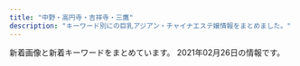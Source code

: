 ```yaml
---
title: "中野・高円寺・吉祥寺・三鷹"
description: "キーワード別にの巨乳アジアン・チャイナエステ嬢情報をまとめました。"
---
```


新着画像と新着キーワードをまとめています。
2021年02月26日の情報です。

<DmmAffiliateIns />
<KeywordTable
  shops={
    [
    {
        "keywords": {},
        "name": "Barbie \uff5e\u30d0\u30fc\u30d3\u30fc\uff5e",
        "station": "JR\u4e2d\u91ce\u99c5\u5317\u53e3",
        "img_links": [
            "http://www.barbie.relaxmens.com/photo_news/upimg/591105f880da30e0de_0.jpg",
            "http://www.barbie.relaxmens.com/photo_news/upimg/591105f880da30e0de_2.jpg",
            "http://www.barbie.relaxmens.com/photo_news/upimg/591105f880da30e0de_1.jpg",
            "http://www.barbie.relaxmens.com/images/osusume01.png",
            "http://www.barbie.relaxmens.com/images/nav-002.png",
            "http://www.barbie.relaxmens.com/images/nav-006.png",
            "http://www.barbie.relaxmens.com/images/top01.png",
            "http://www.barbie.relaxmens.com/images/nav-001.png",
            "http://www.barbie.relaxmens.com/images/top003.png",
            "http://www.barbie.relaxmens.com/images/nav-003.png",
            "http://www.barbie.relaxmens.com/files/001.jpg",
            "http://www.barbie.relaxmens.com/files/002.jpg",
            "http://www.barbie.relaxmens.com/images/tel.png",
            "http://www.barbie.relaxmens.com/images/nav-004.png",
            "http://www.barbie.relaxmens.com/images/nav-005.png",
            "http://www.barbie.relaxmens.com/images/top02-left.png",
            "http://www.barbie.relaxmens.com/files/003.jpg"
        ],
        "url": "http://www.barbie.relaxmens.com/"
    },
    {
        "name": "\u6e05\u6574\u4f53",
        "keywords": {},
        "station": "\u65b0\u9ad8\u5186\u5bfa\u99c52\u756a\u51fa\u53e3",
        "url": "https://seitai.tokyo/",
        "img_links": []
    },
    {
        "keywords": {},
        "url": "http://www.smamu.net/felax/",
        "station": "JR\u837b\u7aaa\u99c5\u5357\u53e3",
        "name": "FELAX\uff5e\u30d5\u30a3\u30e9\u30c3\u30af\u30b9\uff5e",
        "img_links": [
            "http://www.smamu.net/felax/pc_schedule/photo/1517453567-1.jpg",
            "http://www.smamu.net/felax/pc_schedule/photo/1511335107-1.jpg",
            "http://www.smamu.net/felax/pc_schedule/photo/1576040135-1.jpg",
            "http://www.smamu.net/felax/pc_schedule/photo/1566885846-1.jpg",
            "http://www.smamu.net/felax/pc_schedule/photo/1576040135-2.jpg",
            "http://www.smamu.net/felax/pc_schedule/photo/1565404403-1.jpg",
            "http://www.smamu.net/felax/pc_schedule/photo/1590574344-1.jpg",
            "http://www.smamu.net/felax/pc_schedule/photo/1598447425-1.jpg",
            "http://www.smamu.net/felax/pc_schedule/photo/m_noimage.jpg",
            "http://www.smamu.net/felax/pc_schedule/photo/1565404403-2.jpg",
            "http://www.smamu.net/felax/pc_schedule/photo/1592795981-2.jpg",
            "http://www.smamu.net/felax/pc_schedule/photo/1595914855-2.jpg",
            "http://www.smamu.net/felax/view_event/photo/news1569287483.jpg",
            "http://www.smamu.net/felax/pc_schedule/photo/1603447790-1.jpg",
            "http://www.smamu.net/felax/view_event/photo/news1590361658.jpg",
            "http://www.smamu.net/felax/view_event/photo/news1563170981.jpg",
            "http://www.smamu.net/felax/pc_schedule/photo/1598447425-2.jpg",
            "http://www.smamu.net/felax/pc_schedule/photo/1603447790-2.jpg",
            "http://www.smamu.net/felax/pc_schedule/photo/1590574344-2.jpg",
            "http://www.smamu.net/felax/pc_schedule/photo/1511422738-1.jpg",
            "http://www.smamu.net/felax/pc_schedule/photo/1595914855-1.jpg",
            "http://www.smamu.net/felax/news/photo/news1603447790.jpg",
            "http://www.smamu.net/felax/pc_schedule/photo/1568375660-1.jpg",
            "http://www.smamu.net/felax/view_event/photo/news1555811745.jpg",
            "http://www.smamu.net/felax/pc_schedule/photo/1565404613-1.jpg",
            "http://www.smamu.net/felax/pc_schedule/photo/1592795981-1.jpg",
            "http://www.smamu.net/felax/pc_schedule/photo/1570586365-1.jpg",
            "http://www.smamu.net/felax/view_obj/bn_top_mobile.png",
            "http://www.smamu.net/felax/pc_schedule/photo/1574742324-1.jpg"
        ]
    },
    {
        "url": "https://nakano-mensesthe.com/",
        "keywords": {},
        "station": "\u65b0\u4e2d\u91ce\u99c54\u756a\u51fa\u53e3",
        "name": "\u6574\u4f53\u697d",
        "img_links": [
            "https://nakano-mensesthe.com/staff/nana-s1.jpg",
            "https://nakano-mensesthe.com/2019/10/05/tenpo.jpg",
            "https://nakano-mensesthe.com/staff/nana-l1.jpg",
            "https://nakano-mensesthe.com/room/8.jpg",
            "https://nakano-mensesthe.com/menu/gallery.png",
            "https://nakano-mensesthe.com/room/1.jpg",
            "https://nakano-mensesthe.com/menu/home.png",
            "https://nakano-mensesthe.com/staff/eri-l1.jpg",
            "https://nakano-mensesthe.com/staff/yuri-l1.jpg",
            "https://nakano-mensesthe.com/room/esthe2.jpg",
            "https://nakano-mensesthe.com/images/clear.png",
            "https://nakano-mensesthe.com/menu/friend.png",
            "https://nakano-mensesthe.com/room/2.jpg",
            "https://nakano-mensesthe.com/images/footer-r.png",
            "https://nakano-mensesthe.com/room/4.jpg",
            "https://nakano-mensesthe.com/2020/12/21/eri.jpg",
            "https://nakano-mensesthe.com/images/main1.jpg",
            "https://nakano-mensesthe.com/room/esthe3.jpg",
            "https://nakano-mensesthe.com/icon/line.png",
            "https://nakano-mensesthe.com/images/footer-l.png",
            "https://nakano-mensesthe.com/button/staff.png",
            "https://nakano-mensesthe.com/button/blog.png",
            "https://nakano-mensesthe.com/images/header3.png",
            "https://nakano-mensesthe.com/staff/eri-s1.jpg",
            "https://nakano-mensesthe.com/staff/aki-s1.jpg",
            "https://nakano-mensesthe.com/icon/yelp.png",
            "https://nakano-mensesthe.com/staff/yuri-s1.jpg",
            "https://nakano-mensesthe.com/icon/twitter.png",
            "https://nakano-mensesthe.com/menu/blog.png",
            "https://nakano-mensesthe.com/2019/08/31/1.jpg",
            "https://nakano-mensesthe.com/icon/facebook.png",
            "https://nakano-mensesthe.com/room/7.jpg",
            "https://nakano-mensesthe.com/staff/aki-l1.jpg",
            "https://nakano-mensesthe.com/link/mens-esthe.png",
            "https://nakano-mensesthe.com/button/home.png",
            "https://nakano-mensesthe.com/images/main-sp.jpg",
            "https://nakano-mensesthe.com/room/esthe1.jpg",
            "https://nakano-mensesthe.com/room/3.jpg",
            "https://nakano-mensesthe.com/menu/info.png"
        ]
    },
    {
        "url": "http://massage-aroma.red/",
        "name": "\u5922\u6c17\u5206",
        "station": "\u4e2d\u91ce\u5742\u4e0a\u99c53\u756a\u53e3",
        "img_links": [
            "http://massage-aroma.red/images/cg08.jpg",
            "http://massage-aroma.red/images/cg01.jpg",
            "http://massage-aroma.red/images/r3.jpg",
            "http://massage-aroma.red/images/roser.png",
            "http://massage-aroma.red/images/card.jpg",
            "http://massage-aroma.red/images/cg09.jpg",
            "http://massage-aroma.red/images/cg02.jpg",
            "http://massage-aroma.red/images/rosel.png",
            "http://massage-aroma.red/images/r2.jpg",
            "http://massage-aroma.red/images/tel.png",
            "http://massage-aroma.red/images/b6.jpg",
            "http://massage-aroma.red/images/b3.jpg",
            "http://massage-aroma.red/images/b5.jpg",
            "http://massage-aroma.red/images/cg03.jpg",
            "http://massage-aroma.red/images/cg06.jpg",
            "http://massage-aroma.red/images/r1.jpg",
            "http://massage-aroma.red/images/kan.jpg",
            "http://massage-aroma.red/images/r4.jpg",
            "http://massage-aroma.red/images/qrc.png",
            "http://massage-aroma.red/images/b2.jpg",
            "http://massage-aroma.red/images/cg05.jpg",
            "http://massage-aroma.red/images/b1.jpg",
            "http://massage-aroma.red/images/b4.jpg"
        ],
        "keywords": {
            "86": 31,
            "87": 6
        }
    },
    {
        "url": "http://f-rlx.xyz/",
        "keywords": {
            "C": 5,
            "86": 5,
            "D": 5,
            "87": 5
        },
        "img_links": [
            "http://f-rlx.xyz/images/index_23.jpg",
            "http://f-rlx.xyz/images/index_27.jpg",
            "http://f-rlx.xyz/images/upload/thumb/2efa8499992b3a9c.jpg",
            "http://f-rlx.xyz/s/uploads/02.jpg",
            "http://f-rlx.xyz/images/info_11.jpg",
            "http://f-rlx.xyz/images/index_03.jpg",
            "http://f-rlx.xyz/images/index_05.jpg",
            "http://f-rlx.xyz/s/images/slider/3.jpg",
            "http://f-rlx.xyz/images/index_13.jpg",
            "http://f-rlx.xyz/images/index_19.jpg",
            "http://f-rlx.xyz/s/images/slider/next.png",
            "http://f-rlx.xyz/s/image/nav_sys.png",
            "http://f-rlx.xyz/s/images/service_01.png",
            "http://f-rlx.xyz/images/upload/thumb/ca7495be19fbf15b.jpg",
            "http://f-rlx.xyz/images/index_02.jpg",
            "http://f-rlx.xyz/images/index_28.jpg",
            "http://f-rlx.xyz/images/index_09.jpg",
            "http://f-rlx.xyz/images/index_21.jpg",
            "http://f-rlx.xyz/images/upload/thumb/740e5dec2ca54806.jpg",
            "http://f-rlx.xyz/images/info.jpg",
            "http://f-rlx.xyz/s/images/slider/prev.png",
            "http://f-rlx.xyz/images/index_20.jpg",
            "http://f-rlx.xyz/s/image/nav_manga.png",
            "http://f-rlx.xyz/s/images/t4.jpg",
            "http://f-rlx.xyz/s/images/kanban.jpg",
            "http://f-rlx.xyz/images/upload/thumb/b40c9bdbc5a67fd9.jpg",
            "http://f-rlx.xyz/images/index_01.jpg",
            "http://f-rlx.xyz/s/images/t1.jpg",
            "http://f-rlx.xyz/s/images/t2.jpg",
            "http://f-rlx.xyz/images/upload/thumb/f4775f16c6fc9aa2.jpg",
            "http://f-rlx.xyz/s/images/iphone.png",
            "http://f-rlx.xyz/images/upload/thumb/12c7dee67ce9a3ec.jpg",
            "http://f-rlx.xyz/images/01.jpg",
            "http://f-rlx.xyz/s/images/t3.jpg",
            "http://f-rlx.xyz/s/images/pc.png",
            "http://f-rlx.xyz/images/rec.jpg",
            "http://f-rlx.xyz/s/images/top_2.jpg",
            "http://f-rlx.xyz/s/image/nav_cast.png",
            "http://f-rlx.xyz/images/index_16.jpg",
            "http://f-rlx.xyz/images/index_08.jpg",
            "http://f-rlx.xyz/s/images/tel.png",
            "http://f-rlx.xyz/images/upload/thumb/939a60785cc7a167.jpg",
            "http://f-rlx.xyz/images/02.jpg",
            "http://f-rlx.xyz/s/uploads/08.jpg",
            "http://f-rlx.xyz/girl/04.jpg",
            "http://f-rlx.xyz/images/upload/thumb/b5b618087f90a9f8.jpg",
            "http://f-rlx.xyz/images/index_24.jpg",
            "http://f-rlx.xyz/images/staff_11.jpg",
            "http://f-rlx.xyz/s/images/slider/1.jpg",
            "http://f-rlx.xyz/images/upload/thumb/612c61f669752eb1.jpg",
            "http://f-rlx.xyz/images/index_15.jpg",
            "http://f-rlx.xyz/images/index_17.jpg",
            "http://f-rlx.xyz/images/upload/thumb/0365bf78f9f1e225.jpg",
            "http://f-rlx.xyz/images/upload/thumb/02f5c6f80e764efa.jpg",
            "http://f-rlx.xyz/images/upload/thumb/87360a30af268254.jpg",
            "http://f-rlx.xyz/s/image/nav_hotel.png",
            "http://f-rlx.xyz/images/index_26.jpg",
            "http://f-rlx.xyz/girl/03.jpg",
            "http://f-rlx.xyz/s/images/service_03.png",
            "http://f-rlx.xyz/s/images/okubokomachi.jpg",
            "http://f-rlx.xyz/images/upload/thumb/90170edff42fc458.jpg",
            "http://f-rlx.xyz/images/index_29.jpg",
            "http://f-rlx.xyz/images/upload/thumb/ce903c0949e659f6.jpg",
            "http://f-rlx.xyz/images/index_04.jpg",
            "http://f-rlx.xyz/images/index_06.jpg",
            "http://f-rlx.xyz/images/index_10.jpg",
            "http://f-rlx.xyz/images/index_12.jpg",
            "http://f-rlx.xyz/images/rec_11.jpg",
            "http://f-rlx.xyz/s/image/nav_topics.png",
            "http://f-rlx.xyz/s/image/nav_top.png",
            "http://f-rlx.xyz/s/uploads/06.jpg",
            "http://f-rlx.xyz/images/index_07.jpg",
            "http://f-rlx.xyz/girl/06.jpg",
            "http://f-rlx.xyz/images/03.jpg",
            "http://f-rlx.xyz/girl/02.jpg"
        ],
        "station": "JR\u9ad8\u5186\u5bfa\u99c5\u5357\u53e3",
        "name": "\u3082\u307f\u30fc\u3086"
    },
    {
        "station": "JR\u963f\u4f50\u30f6\u8c37\u99c5\u5357\u53e3",
        "name": "Aroma Flower\uff5e\u30a2\u30ed\u30de\u30d5\u30e9\u30ef\u30fc\uff5e",
        "img_links": [],
        "url": "https://aro-flower.com/",
        "keywords": {}
    },
    {
        "url": "http://sei-ren.work/",
        "keywords": {},
        "name": "\u6e05\u604b \uff5e\u305b\u3044\u308c\u3093\uff5e",
        "img_links": [
            "http://sei-ren.work/images/int1.jpg",
            "http://sei-ren.work/sp/images/footer.png",
            "http://sei-ren.work/sp/images/ac1.jpg",
            "http://sei-ren.work/sp/images/s3.jpg",
            "http://sei-ren.work/sp/menu/interior.jpg",
            "http://sei-ren.work/img/riri1.png",
            "http://sei-ren.work/images/b3.jpg",
            "http://sei-ren.work/staff/moe.jpg",
            "http://sei-ren.work/sp/images/staff_t.jpg",
            "http://sei-ren.work/sp/images/head.jpg",
            "http://sei-ren.work/images/int2.jpg",
            "http://sei-ren.work/images/tg.jpg",
            "http://sei-ren.work/sp/images/e2.jpg",
            "http://sei-ren.work/sp/images/sys2.jpg",
            "http://sei-ren.work/sp/staff/sizuka.jpg",
            "http://sei-ren.work/sp/images/interior_t.jpg",
            "http://sei-ren.work/sp/images/s2.jpg",
            "http://sei-ren.work/sp/img/moe1.png",
            "http://sei-ren.work/sp/images/sys1.jpg",
            "http://sei-ren.work/staff/sizuka.jpg",
            "http://sei-ren.work/img/moe1.png",
            "http://sei-ren.work/sp/staff/riri.jpg",
            "http://sei-ren.work/images/rec.jpg",
            "http://sei-ren.work/sp/images/newsb.png",
            "http://sei-ren.work/sp/images/s4.jpg",
            "http://sei-ren.work/sp/images/sisu_t.jpg",
            "http://sei-ren.work/sp/images/e1.jpg",
            "http://sei-ren.work/sp/images/sisu1.png",
            "http://sei-ren.work/images/interior_t.jpg",
            "http://sei-ren.work/sp/images/e3.jpg",
            "http://sei-ren.work/sp/staff/moe.jpg",
            "http://sei-ren.work/staff/riri.jpg",
            "http://sei-ren.work/sp/images/news.jpg",
            "http://sei-ren.work/sp/img/haru1.png",
            "http://sei-ren.work/sp/images/int1.jpg",
            "http://sei-ren.work/sp/img/riri1.png",
            "http://sei-ren.work/images/sm.jpg",
            "http://sei-ren.work/sp/images/e6.jpg",
            "http://sei-ren.work/sp/menu/staff.jpg",
            "http://sei-ren.work/images/b1.jpg",
            "http://sei-ren.work/images/head.jpg",
            "http://sei-ren.work/img/haru1.png",
            "http://sei-ren.work/images/sys1.jpg",
            "http://sei-ren.work/sp/images/e5.jpg",
            "http://sei-ren.work/images/b2.jpg",
            "http://sei-ren.work/sp/menu/top.jpg",
            "http://sei-ren.work/images/sys3.jpg",
            "http://sei-ren.work/sp/images/sys3.jpg",
            "http://sei-ren.work/images/sys2.jpg",
            "http://sei-ren.work/sp/images/rec.jpg",
            "http://sei-ren.work/images/sys4.jpg",
            "http://sei-ren.work/sp/img/sizuka1.png",
            "http://sei-ren.work/staff/haru.jpg",
            "http://sei-ren.work/sp/images/sys4.png",
            "http://sei-ren.work/sp/staff/haru.jpg",
            "http://sei-ren.work/img/sizuka1.png",
            "http://sei-ren.work/sp/menu/sisu.jpg",
            "http://sei-ren.work/sp/images/int2.png",
            "http://sei-ren.work/images/staff_t.jpg",
            "http://sei-ren.work/sp/images/e4.jpg",
            "http://sei-ren.work/images/news.jpg",
            "http://sei-ren.work/sp/images/topgirl.jpg",
            "http://sei-ren.work/sp/images/tel.jpg"
        ],
        "station": "JR\u897f\u837b\u7aaa\u99c5\u5317\u53e3"
    },
    {
        "url": "http://e-mira.net/",
        "keywords": {},
        "img_links": [
            "http://e-mira.net/_src/18381627/footer_07.png",
            "http://e-mira.net/_src/18381572/navi_14.png",
            "http://e-mira.net/_src/18381069/navi_14.png",
            "http://e-mira.net/_src/53568966/navi_13.png",
            "http://e-mira.net/_src/18381246/navi_15.png",
            "http://e-mira.net/_src/18381280/navi_12.png",
            "http://e-mira.net/_src/18381243/navi_14.png",
            "http://e-mira.net/_src/18381721/ac2.png",
            "http://e-mira.net/_src/18381696/footer_06.png",
            "http://e-mira.net/_src/18381262/sign.png",
            "http://e-mira.net/_src/18381398/navi_15.png",
            "http://e-mira.net/_src/25639970/navi_12.png",
            "http://e-mira.net/_src/18381617/profile_05.png",
            "http://e-mira.net/_src/18381154/navi_14.png",
            "http://e-mira.net/_src/53568961/navi_15.png",
            "http://e-mira.net/_src/18381072/navi_15.png",
            "http://e-mira.net/_src/18381687/profile_05.png",
            "http://e-mira.net/_src/53569008/wechatimg152.jpg",
            "http://e-mira.net/_src/18381568/navi_12.png",
            "http://e-mira.net/_src/18381484/footer_04.png",
            "http://e-mira.net/_src/18381073/navi_10.png",
            "http://e-mira.net/_src/18381482/footer_02.png",
            "http://e-mira.net/_src/18381600/navi_11.png",
            "http://e-mira.net/_src/18381664/sign.png",
            "http://e-mira.net/_src/18381407/profile_05.png",
            "http://e-mira.net/_src/18381646/navi_10.png",
            "http://e-mira.net/_src/18381466/navi_14.png",
            "http://e-mira.net/_src/18381093/footer_06.png",
            "http://e-mira.net/_src/18381676/navi_14.png",
            "http://e-mira.net/_src/18381483/footer_03.png",
            "http://e-mira.net/_src/18381089/footer_02.png",
            "http://e-mira.net/_src/18381427/navi_12.png",
            "http://e-mira.net/_src/53568982/footer_07.png",
            "http://e-mira.net/_src/25639993/footer_04.png",
            "http://e-mira.net/_src/53568948/wechatimg1020.jpg",
            "http://e-mira.net/_src/18381330/navi_10.png",
            "http://e-mira.net/_src/18381247/navi_10.png",
            "http://e-mira.net/_src/18381162/line2.png",
            "http://e-mira.net/_src/18381461/navi_11.png",
            "http://e-mira.net/_src/18381433/navi_15.png",
            "http://e-mira.net/_src/18381156/navi_15.png",
            "http://e-mira.net/_src/18381184/footer_06.png",
            "http://e-mira.net/_src/18381688/sign.png",
            "http://e-mira.net/_src/18381436/navi_10.png",
            "http://e-mira.net/_src/18381377/footer_02.png",
            "http://e-mira.net/_src/18381110/navi_14.png",
            "http://e-mira.net/_src/18381347/footer_07.png",
            "http://e-mira.net/_src/25639986/profile_05.png",
            "http://e-mira.net/_src/18381203/navi_10.png",
            "http://e-mira.net/_src/53568986/footer_03.png",
            "http://e-mira.net/_src/18381139/footer_06.png",
            "http://e-mira.net/_src/18381281/navi_12.png",
            "http://e-mira.net/_src/18381678/navi_15.png",
            "http://e-mira.net/_src/18381587/footer_02.png",
            "http://e-mira.net/_src/18381225/footer_03.png",
            "http://e-mira.net/_src/18381567/navi_12.png",
            "http://e-mira.net/_src/18381360/navi_13.png",
            "http://e-mira.net/_src/18381109/navi_14.png",
            "http://e-mira.net/_src/18381419/sign.png",
            "http://e-mira.net/_src/18381136/footer_03.png",
            "http://e-mira.net/_src/18381467/navi_14.png",
            "http://e-mira.net/_src/18381070/navi_14.png",
            "http://e-mira.net/_src/18381390/navi_11.png",
            "http://e-mira.net/_src/18381117/line2.png",
            "http://e-mira.net/_src/18381569/navi_13.png",
            "http://e-mira.net/_src/53568985/footer_04.png",
            "http://e-mira.net/_src/18381075/line.png",
            "http://e-mira.net/_src/18381242/navi_13.png",
            "http://e-mira.net/_src/18381425/navi_11.png",
            "http://e-mira.net/_src/18381677/navi_14.png",
            "http://e-mira.net/_src/18381642/navi_14.png",
            "http://e-mira.net/_src/18381393/navi_12.png",
            "http://e-mira.net/_src/18381153/navi_13.png",
            "http://e-mira.net/_src/18381194/navi_11.png",
            "http://e-mira.net/_src/18381397/navi_14.png",
            "http://e-mira.net/_src/18381279/navi_11.png",
            "http://e-mira.net/_src/18381644/navi_15.png",
            "http://e-mira.net/_src/53569041/screenshot_smartselect_2018-03-16-12-15-07.jpg",
            "http://e-mira.net/_src/18381470/navi_10.png",
            "http://e-mira.net/_src/53568984/footer_05.png",
            "http://e-mira.net/_src/18381197/navi_13.png",
            "http://e-mira.net/_src/18381292/line2.png",
            "http://e-mira.net/_src/18381652/profile_05.png",
            "http://e-mira.net/_src/18381622/footer_02.png",
            "http://e-mira.net/_src/18381308/footer_03.png",
            "http://e-mira.net/_src/18381067/navi_13.png",
            "http://e-mira.net/_src/18381329/navi_15.png",
            "http://e-mira.net/_src/18381706/backback_03.png",
            "http://e-mira.net/_src/18381285/navi_14.png",
            "http://e-mira.net/_src/18381345/footer_05.png",
            "http://e-mira.net/_src/18381653/sign.png",
            "http://e-mira.net/_src/18381250/line2.png",
            "http://e-mira.net/_src/18381570/navi_13.png",
            "http://e-mira.net/_src/18381201/navi_15.png",
            "http://e-mira.net/_src/18381582/profile_05.png",
            "http://e-mira.net/_src/18381463/navi_12.png",
            "http://e-mira.net/_src/18381357/navi_12.png",
            "http://e-mira.net/_src/18381417/footer_07.png",
            "http://e-mira.net/_src/18381401/navi_10.png",
            "http://e-mira.net/_src/18381571/navi_14.png",
            "http://e-mira.net/_src/18381487/footer_07.png",
            "http://e-mira.net/_src/32450222/unnamed_20180612172938653.jpg",
            "http://e-mira.net/_src/18381626/footer_06.png",
            "http://e-mira.net/_src/18381373/sign.png",
            "http://e-mira.net/_src/18381284/navi_14.png",
            "http://e-mira.net/_src/18381107/navi_13.png",
            "http://e-mira.net/_src/18381613/wechatimg705.jpg",
            "http://e-mira.net/_src/18381378/footer_03.png",
            "http://e-mira.net/_src/18381339/sign.png",
            "http://e-mira.net/_src/18381322/navi_12.png",
            "http://e-mira.net/_src/18381450/footer_05.png",
            "http://e-mira.net/_src/18381610/navi_10.png",
            "http://e-mira.net/_src/18381338/sign.png",
            "http://e-mira.net/_src/18381155/navi_14.png",
            "http://e-mira.net/_src/25639981/wechatimg156_20201124112344134.jpg",
            "http://e-mira.net/_src/53568989/sign.png",
            "http://e-mira.net/_src/18381460/navi_11.png",
            "http://e-mira.net/_src/18381660/footer_05.png",
            "http://e-mira.net/_src/53568964/navi_14.png",
            "http://e-mira.net/_src/18381672/navi_12.png",
            "http://e-mira.net/_src/18381135/footer_02.png",
            "http://e-mira.net/_src/18381442/profile_05.png",
            "http://e-mira.net/_src/18381451/footer_06.png",
            "http://e-mira.net/_src/18381588/footer_03.png",
            "http://e-mira.net/_src/18381443/sign.png",
            "http://e-mira.net/_src/18381326/navi_14.png",
            "http://e-mira.net/_src/18381268/footer_05.png",
            "http://e-mira.net/_src/18381241/navi_13.png",
            "http://e-mira.net/_src/18381675/navi_13.png",
            "http://e-mira.net/_src/18381078/notice.png",
            "http://e-mira.net/_src/18381106/navi_12.png",
            "http://e-mira.net/_src/44386546/smartselect_20190726-192136_wechat.jpg",
            "http://e-mira.net/_src/18381575/navi_10.png",
            "http://e-mira.net/_src/18381694/footer_04.png",
            "http://e-mira.net/_src/18381692/footer_02.png",
            "http://e-mira.net/_src/18381638/navi_12.png",
            "http://e-mira.net/_src/18381399/navi_15.png",
            "http://e-mira.net/_src/53569019/wechatimg412.jpg",
            "http://e-mira.net/_src/18381312/footer_07.png",
            "http://e-mira.net/_src/18381265/footer_02.png",
            "http://e-mira.net/_src/18381384/sign.png",
            "http://e-mira.net/_src/18381105/navi_12.png",
            "http://e-mira.net/_src/18381608/navi_15.png",
            "http://e-mira.net/_src/18381486/footer_06.png",
            "http://e-mira.net/_src/18381485/footer_05.png",
            "http://e-mira.net/_src/21452507/wechatimg232.jpg",
            "http://e-mira.net/_src/18381464/navi_13.png",
            "http://e-mira.net/_src/18381240/navi_12.png",
            "http://e-mira.net/_src/18381112/navi_15.png",
            "http://e-mira.net/_src/18381478/sign.png",
            "http://e-mira.net/_src/18381380/footer_05.png",
            "http://e-mira.net/_src/18381619/sign.png",
            "http://e-mira.net/_src/53568967/navi_12.png",
            "http://e-mira.net/_src/25639971/navi_12.png",
            "http://e-mira.net/_src/18381623/footer_03.png",
            "http://e-mira.net/_src/18381654/sign.png",
            "http://e-mira.net/_src/18381150/navi_12.png",
            "http://e-mira.net/_src/18381183/footer_05.png",
            "http://e-mira.net/_src/18381592/footer_07.png",
            "http://e-mira.net/_src/18381679/navi_15.png",
            "http://e-mira.net/_src/18381591/footer_06.png",
            "http://e-mira.net/_src/53568972/wechatimg1020.jpg",
            "http://e-mira.net/_src/18381119/line2.png",
            "http://e-mira.net/_src/18381416/footer_06.png",
            "http://e-mira.net/_src/18381583/sign.png",
            "http://e-mira.net/_src/18381639/navi_13.png",
            "http://e-mira.net/_src/25639994/footer_05.png",
            "http://e-mira.net/_src/25639998/sign.png",
            "http://e-mira.net/_src/18381645/navi_10.png",
            "http://e-mira.net/_src/18381094/footer_07.png",
            "http://e-mira.net/_src/18381363/navi_15.png",
            "http://e-mira.net/_src/53568962/navi_15.png",
            "http://e-mira.net/_src/18381641/navi_14.png",
            "http://e-mira.net/_src/18381381/footer_06.png",
            "http://e-mira.net/_src/18381611/navi_10.png",
            "http://e-mira.net/_src/53568978/sign.png",
            "http://e-mira.net/_src/18381289/navi_10.png",
            "http://e-mira.net/_src/44478269/wechatimg152.jpg",
            "http://e-mira.net/_src/31433038/wechatimg98.jpg",
            "http://e-mira.net/_src/18381788/wechatimg329.jpg",
            "http://e-mira.net/_src/53568983/footer_06.png",
            "http://e-mira.net/_src/25639974/navi_14.png",
            "http://e-mira.net/_src/18381204/navi_10.png",
            "http://e-mira.net/_src/18381343/footer_03.png",
            "http://e-mira.net/_src/18381071/navi_15.png",
            "http://e-mira.net/_src/18381278/navi_11.png",
            "http://e-mira.net/_src/53568968/navi_12.png",
            "http://e-mira.net/_src/18381086/2ngh288160_5j9_anv8160kns5d6024f.jpg",
            "http://e-mira.net/_src/18381237/navi_11.png",
            "http://e-mira.net/_src/25639972/navi_13.png",
            "http://e-mira.net/_src/18381708/qr.png",
            "http://e-mira.net/_src/18381643/navi_15.png",
            "http://e-mira.net/_src/18381196/navi_12.png",
            "http://e-mira.net/_src/18381400/navi_10.png",
            "http://e-mira.net/_src/18381693/footer_03.png",
            "http://e-mira.net/_src/18381137/footer_04.png",
            "http://e-mira.net/_src/18381152/navi_13.png",
            "http://e-mira.net/_src/18381368/smartselect_20190726-192136_wechat.jpg",
            "http://e-mira.net/_src/18381409/sign.png",
            "http://e-mira.net/_src/18381063/navi_11.png",
            "http://e-mira.net/_src/18381068/navi_13.png",
            "http://e-mira.net/_src/18381403/wechatimg50.jpg",
            "http://e-mira.net/_src/18381266/footer_03.png",
            "http://e-mira.net/_src/18381573/navi_15.png",
            "http://e-mira.net/_src/18381185/footer_07.png",
            "http://e-mira.net/_src/25639987/sign.png",
            "http://e-mira.net/_src/18381309/footer_04.png",
            "http://e-mira.net/_src/18381396/navi_14.png",
            "http://e-mira.net/_src/18381320/navi_11.png",
            "http://e-mira.net/_src/18381349/sign.png",
            "http://e-mira.net/_src/18381426/navi_11.png",
            "http://e-mira.net/_src/18381140/footer_07.png",
            "http://e-mira.net/_src/18381725/ac4.png",
            "http://e-mira.net/_src/18381245/navi_15.png",
            "http://e-mira.net/_src/25639977/navi_15.png",
            "http://e-mira.net/_src/18381337/profile_05.png",
            "http://e-mira.net/_src/18381142/sign.png",
            "http://e-mira.net/_src/18381064/navi_11.png",
            "http://e-mira.net/_src/53568960/navi_10.png",
            "http://e-mira.net/_src/18381640/navi_13.png",
            "http://e-mira.net/_src/18381697/footer_07.png",
            "http://e-mira.net/_src/18381673/navi_12.png",
            "http://e-mira.net/_src/18381358/navi_12.png",
            "http://e-mira.net/_src/18381607/navi_14.png",
            "http://e-mira.net/_src/18381364/navi_15.png",
            "http://e-mira.net/_src/18381267/footer_04.png",
            "http://e-mira.net/_src/25639975/navi_14.png",
            "http://e-mira.net/_src/18381680/navi_10.png",
            "http://e-mira.net/_src/23056970/unnamed_20180612172938653.jpg",
            "http://e-mira.net/_src/18381209/line2.png",
            "http://e-mira.net/_src/18381356/navi_11.png",
            "http://e-mira.net/_src/18381636/navi_11.png",
            "http://e-mira.net/_src/18381603/navi_12.png",
            "http://e-mira.net/_src/18381465/navi_13.png",
            "http://e-mira.net/_src/18381683/wechatimg233.jpg",
            "http://e-mira.net/_src/18381229/footer_07.png",
            "http://e-mira.net/_src/18381362/navi_14.png",
            "http://e-mira.net/_src/18381113/navi_10.png",
            "http://e-mira.net/_src/32345527/smartselect_20190726-192136_wechat.jpg",
            "http://e-mira.net/_src/53568969/navi_11.png",
            "http://e-mira.net/_src/18381307/footer_02.png",
            "http://e-mira.net/_src/18381158/navi_10.png",
            "http://e-mira.net/_src/18381159/navi_10.png",
            "http://e-mira.net/_src/18381239/navi_12.png",
            "http://e-mira.net/_src/18381346/footer_06.png",
            "http://e-mira.net/_src/18381374/sign.png",
            "http://e-mira.net/_src/18381606/navi_14.png",
            "http://e-mira.net/_src/25639996/footer_07.png",
            "http://e-mira.net/_src/18381108/navi_13.png",
            "http://e-mira.net/_src/18381589/footer_04.png",
            "http://e-mira.net/_src/18381311/footer_06.png",
            "http://e-mira.net/_src/18381435/navi_10.png",
            "http://e-mira.net/_src/18381221/sign.png",
            "http://e-mira.net/_src/18381361/navi_14.png",
            "http://e-mira.net/_src/18381625/footer_05.png",
            "http://e-mira.net/_src/18381662/footer_07.png",
            "http://e-mira.net/_src/18381783/wechatimg232.jpg",
            "http://e-mira.net/_src/25639978/navi_10.png",
            "http://e-mira.net/_src/53568970/navi_11.png",
            "http://e-mira.net/_src/18381366/navi_10.png",
            "http://e-mira.net/_src/18381469/navi_15.png",
            "http://e-mira.net/_src/18381671/navi_11.png",
            "http://e-mira.net/_src/18381391/navi_11.png",
            "http://e-mira.net/_src/18381566/navi_11.png",
            "http://e-mira.net/_src/53568963/navi_14.png",
            "http://e-mira.net/_src/18381473/screenshot_smartselect_2018-03-16-12-15-07.jpg",
            "http://e-mira.net/_src/18381462/navi_12.png",
            "http://e-mira.net/_src/18381096/sign.png",
            "http://e-mira.net/_src/18381325/navi_13.png",
            "http://e-mira.net/_src/18381328/navi_15.png",
            "http://e-mira.net/_src/18381431/navi_14.png",
            "http://e-mira.net/_src/18381432/navi_14.png",
            "http://e-mira.net/_src/18381681/navi_10.png",
            "http://e-mira.net/_src/18381392/navi_12.png",
            "http://e-mira.net/_src/50327149/wechatimg156_20201124112344134.jpg",
            "http://e-mira.net/_src/18381226/footer_04.png",
            "http://e-mira.net/_src/18381444/sign.png",
            "http://e-mira.net/_src/18381207/line2.png",
            "http://e-mira.net/_src/18381468/navi_15.png",
            "http://e-mira.net/_src/18381477/profile_05.png",
            "http://e-mira.net/_src/18381224/footer_02.png",
            "http://e-mira.net/_src/18381670/navi_11.png",
            "http://e-mira.net/_src/18381689/sign.png",
            "http://e-mira.net/_src/18381344/footer_04.png",
            "http://e-mira.net/_src/18381365/navi_10.png",
            "http://e-mira.net/_src/18381227/footer_05.png",
            "http://e-mira.net/_src/18381699/sign.png",
            "http://e-mira.net/_src/18381270/footer_07.png",
            "http://e-mira.net/_src/53568977/profile_05.png",
            "http://e-mira.net/_src/25639968/navi_11.png",
            "http://e-mira.net/_src/44386538/wechatimg70_20200612110516119.jpg",
            "http://e-mira.net/_src/18381576/navi_10.png",
            "http://e-mira.net/_src/18381321/navi_11.png",
            "http://e-mira.net/_src/18381379/footer_04.png",
            "http://e-mira.net/_src/18381412/footer_02.png",
            "http://e-mira.net/_src/18381574/navi_15.png",
            "http://e-mira.net/_src/18381658/footer_03.png",
            "http://e-mira.net/_src/18381489/sign.png",
            "http://e-mira.net/_src/18381637/navi_12.png",
            "http://e-mira.net/_src/53569040/wechatimg232.jpg",
            "http://e-mira.net/_src/18381394/navi_13.png",
            "http://e-mira.net/_src/18381609/navi_15.png",
            "http://e-mira.net/_src/18381090/footer_03.png",
            "http://e-mira.net/_src/18381618/sign.png",
            "http://e-mira.net/_src/53569034/wechatimg50.jpg",
            "http://e-mira.net/_src/18381447/footer_02.png",
            "http://e-mira.net/_src/18381066/navi_12.png",
            "http://e-mira.net/_src/49954707/wechatimg150.jpg",
            "http://e-mira.net/_src/18381695/footer_05.png",
            "http://e-mira.net/_src/18381091/footer_04.png",
            "http://e-mira.net/_src/18381429/navi_13.png",
            "http://e-mira.net/_src/18381248/navi_10.png",
            "http://e-mira.net/_src/18381629/sign.png",
            "http://e-mira.net/_src/18381578/wechatimg108.jpg",
            "http://e-mira.net/_src/18381430/navi_13.png",
            "http://e-mira.net/_src/18381408/sign.png",
            "http://e-mira.net/_src/18381193/navi_11.png",
            "http://e-mira.net/_src/18381310/footer_05.png",
            "http://e-mira.net/_src/18381282/navi_13.png",
            "http://e-mira.net/_src/18381195/navi_12.png",
            "http://e-mira.net/_src/18381382/footer_07.png",
            "http://e-mira.net/_src/18381674/navi_13.png",
            "http://e-mira.net/_src/18381111/navi_15.png",
            "http://e-mira.net/_src/18381342/footer_02.png",
            "http://e-mira.net/_src/25639988/sign.png",
            "http://e-mira.net/_src/18381659/footer_04.png",
            "http://e-mira.net/_src/25639969/navi_11.png",
            "http://e-mira.net/_src/18381148/navi_11.png",
            "http://e-mira.net/_src/18381359/navi_13.png",
            "http://e-mira.net/_src/18381413/footer_03.png",
            "http://e-mira.net/_src/18381414/footer_04.png",
            "http://e-mira.net/_src/18381452/footer_07.png",
            "http://e-mira.net/_src/18381177/sign.png",
            "http://e-mira.net/_src/21452882/wechatimg108.jpg",
            "http://e-mira.net/_src/18381272/sign.png",
            "http://e-mira.net/_src/18381602/navi_12.png",
            "http://e-mira.net/_src/18381719/ac1.png",
            "http://e-mira.net/_src/18381479/sign.png",
            "http://e-mira.net/_src/18381202/navi_15.png",
            "http://e-mira.net/_src/18381428/navi_12.png",
            "http://e-mira.net/_src/25639976/navi_15.png",
            "http://e-mira.net/_src/18381605/navi_13.png",
            "http://e-mira.net/_src/18381415/footer_05.png",
            "http://e-mira.net/_src/18381584/sign.png",
            "http://e-mira.net/_src/23056975/unnamed_%281%29.jpg",
            "http://e-mira.net/_src/25639995/footer_06.png",
            "http://e-mira.net/_src/18381327/navi_14.png",
            "http://e-mira.net/_src/18381449/footer_04.png",
            "http://e-mira.net/_src/18381395/navi_13.png",
            "http://e-mira.net/_src/18381180/footer_02.png",
            "http://e-mira.net/_src/18381132/sign.png",
            "http://e-mira.net/_src/18381705/sign.png",
            "http://e-mira.net/_src/18381331/navi_10.png",
            "http://e-mira.net/_src/18381231/sign.png",
            "http://e-mira.net/_src/18381149/navi_11.png",
            "http://e-mira.net/_src/18381092/footer_05.png",
            "http://e-mira.net/_src/18381723/ac3.png",
            "http://e-mira.net/_src/18381286/navi_15.png",
            "http://e-mira.net/_src/18381355/navi_11.png",
            "http://e-mira.net/_src/19173124/wechatimg705.jpg",
            "http://e-mira.net/_src/18381187/sign.png",
            "http://e-mira.net/_src/18381065/navi_12.png",
            "http://e-mira.net/_src/18381138/footer_05.png",
            "http://e-mira.net/_src/53568987/footer_02.png",
            "http://e-mira.net/_src/18381181/footer_03.png",
            "http://e-mira.net/_src/18381283/navi_13.png",
            "http://e-mira.net/_src/18381103/navi_11.png",
            "http://e-mira.net/_src/18381648/wechatimg329.jpg",
            "http://e-mira.net/_src/18381438/wechatimg152.jpg",
            "http://e-mira.net/_src/18381200/navi_14.png",
            "http://e-mira.net/_src/53569010/wechatimg156_20201124112344134.jpg",
            "http://e-mira.net/_src/18381711/img20190616221341454274.jpg",
            "http://e-mira.net/_src/18381228/footer_06.png",
            "http://e-mira.net/_src/18381157/navi_15.png",
            "http://e-mira.net/_src/18381454/sign.png",
            "http://e-mira.net/_src/18381657/footer_02.png",
            "http://e-mira.net/_src/18381590/footer_05.png",
            "http://e-mira.net/_src/18381333/unnamed_20180612172938653.jpg",
            "http://e-mira.net/_src/25639991/footer_02.png",
            "http://e-mira.net/_src/18381199/navi_14.png",
            "http://e-mira.net/_src/18381761/wechatimg329.jpg",
            "http://e-mira.net/_src/18381304/sign.png",
            "http://e-mira.net/_src/18381448/footer_03.png",
            "http://e-mira.net/_src/18381661/footer_06.png",
            "http://e-mira.net/_src/19217814/wechatimg230.jpg",
            "http://e-mira.net/_src/18381624/footer_04.png",
            "http://e-mira.net/_src/18381114/navi_10.png",
            "http://e-mira.net/_src/25639992/footer_03.png",
            "http://e-mira.net/_src/18381635/navi_11.png",
            "http://e-mira.net/_src/18381269/footer_06.png",
            "http://e-mira.net/_src/18381372/profile_05.png",
            "http://e-mira.net/_src/18381601/navi_11.png",
            "http://e-mira.net/_src/39651631/wechatimg50.jpg",
            "http://e-mira.net/_src/18381434/navi_15.png",
            "http://e-mira.net/_src/18381594/sign.png",
            "http://e-mira.net/_src/53568965/navi_13.png",
            "http://e-mira.net/_src/53568959/navi_10.png",
            "http://e-mira.net/_src/18381565/navi_11.png",
            "http://e-mira.net/_src/18381740/wechatimg16.jpg",
            "http://e-mira.net/_src/18381288/navi_10.png",
            "http://e-mira.net/_src/18381151/navi_12.png",
            "http://e-mira.net/_src/18381323/navi_12.png",
            "http://e-mira.net/_src/18381324/navi_13.png",
            "http://e-mira.net/_src/18381471/navi_10.png",
            "http://e-mira.net/_src/25639973/navi_13.png",
            "http://e-mira.net/_src/53569014/wechatimg1020.jpg",
            "http://e-mira.net/_src/18381182/footer_04.png",
            "http://e-mira.net/_src/53568979/sign.png",
            "http://e-mira.net/_src/18381314/sign.png",
            "http://e-mira.net/_src/18381238/navi_11.png",
            "http://e-mira.net/_src/18381077/line.png",
            "http://e-mira.net/_src/25639979/navi_10.png",
            "http://e-mira.net/_src/18381604/navi_13.png"
        ],
        "station": "JR\u9ad8\u5186\u5bfa\u99c5\u5317\u53e3",
        "name": "\u30d4\u30e5\u30a2\u30cf\u30fc\u30c8"
    },
    {
        "name": "\u53f0\u6e7eSpa",
        "keywords": {},
        "img_links": [
            "http://esthe-taiwanspa.com/img/corona-4.jpg",
            "http://esthe-taiwanspa.com/img/mask01.jpg",
            "http://esthe-taiwanspa.com/img/topbg02.jpg",
            "http://esthe-taiwanspa.com/img/aya001.jpg",
            "http://esthe-taiwanspa.com/img/rei02.jpg",
            "http://esthe-taiwanspa.com/img/mask03.jpg",
            "http://esthe-taiwanspa.com/img/nana2.jpg",
            "http://esthe-taiwanspa.com/img/hina.jpg",
            "http://esthe-taiwanspa.com/img/reina3.jpg",
            "http://esthe-taiwanspa.com/img/emi001.jpg",
            "http://esthe-taiwanspa.com/img/photo_01.jpg",
            "http://esthe-taiwanspa.com/img/yuki.jpg",
            "http://esthe-taiwanspa.com/img/head_img.png",
            "http://esthe-taiwanspa.com/img/tel_img.png",
            "http://esthe-taiwanspa.com/img/anna.png",
            "http://esthe-taiwanspa.com/img/mami.jpg",
            "http://esthe-taiwanspa.com/img/mask02.jpg",
            "http://esthe-taiwanspa.com/img/sara002.jpg",
            "http://esthe-taiwanspa.com/img/corona-3.jpg",
            "http://esthe-taiwanspa.com/img/corona-5.jpg",
            "http://esthe-taiwanspa.com/img/ami.jpg",
            "http://esthe-taiwanspa.com/img/mask04.jpg",
            "http://esthe-taiwanspa.com/img/pagetop.png",
            "http://esthe-taiwanspa.com/img/honoka02.jpg",
            "http://esthe-taiwanspa.com/img/sara2.jpg",
            "http://esthe-taiwanspa.com/img/corona-2.jpg",
            "http://esthe-taiwanspa.com/img/mask05.jpg"
        ],
        "station": "JR\u837b\u7aaa\u99c5\u897f\u53e3",
        "url": "http://esthe-taiwanspa.com/"
    },
    {
        "name": "\u591c\u6765\u9999",
        "img_links": [
            "http://www.come0.work/templets/default/picture/tit5.jpg",
            "http://www.come0.work/uploads/201102/1-201102105649605.jpg",
            "http://www.come0.work/uploads/201110/1-201110102F2323.jpg",
            "http://www.come0.work/{dede:global.cfg_templets_skin/}/picture/cg02.jpg",
            "http://www.come0.work/templets/default/picture/top03.png",
            "http://www.come0.work/templets/default/picture/top02.png",
            "http://www.come0.work/templets/default/picture/tit1.jpg",
            "http://www.come0.work/templets/default/picture/sys1.jpg",
            "http://www.come0.work/{dede:global.cfg_templets_skin/}/picture/cg01.jpg",
            "http://www.come0.work/templets/default/picture/tit3.jpg",
            "http://www.come0.work/uploads/201102/1-201102105636225.jpg",
            "http://www.come0.work/templets/default/picture/tit4.jpg",
            "http://www.come0.work/templets/default/picture/top01.png",
            "http://www.come0.work/templets/default/picture/tit2.jpg",
            "http://www.come0.work/templets/default/picture/stal.png",
            "http://www.come0.work/templets/default/picture/footer.png"
        ],
        "url": "http://www.come0.work/",
        "keywords": {
            "\u4e73": 1
        },
        "station": "JR\u4e2d\u91ce\u99c5\u5357\u53e3"
    },
    {
        "name": "TIAMO \u30c6\u30a3\u30a2\u30e2",
        "station": "JR\u837b\u7aaa\u99c5\u5357\u53e3",
        "img_links": [],
        "keywords": {},
        "url": "http://tiamo.est.cm/"
    },
    {
        "url": "http://suityuka.info/",
        "keywords": {
            "88": 6,
            "89": 6,
            "85": 2
        },
        "name": "\u6c34\u4e2d\u82b1",
        "img_links": [
            "http://suityuka.info/img/miki1.jpg",
            "http://suityuka.info/i/gals/miki1.jpg",
            "http://suityuka.info/images/m02.jpg",
            "http://suityuka.info/images/m03.jpg",
            "http://www.suityuka.info/img/miki1.jpg",
            "http://suityuka.info/i/images/yuri1.jpg",
            "http://www.suityuka.info/i/images/yuri1.jpg",
            "http://www.suityuka.info/images/m04.jpg",
            "http://www.suityuka.info/img/miho1.jpg",
            "http://www.suityuka.info/img/yuri1.jpg",
            "http://suityuka.info/images/m04.jpg",
            "http://suityuka.info/img/rumi1.jpg",
            "http://suityuka.info/img/yuri1.jpg",
            "http://suityuka.info/i/gals/miho1.jpg",
            "http://suityuka.info/img/mihoi1.jpg",
            "http://suityuka.info/img/miho1.jpg",
            "http://www.suityuka.info/images/m03.jpg",
            "http://www.suityuka.info/images/m02.jpg",
            "http://suityuka.info/i/gals/yuri1.jpg",
            "http://suityuka.info/i/gals/rumi1.jpg"
        ],
        "station": "\u4e2d\u91ce\u5742\u4e0a\u99c5A1\u53e3"
    },
    {
        "img_links": [
            "http://f-relax.net/images/index_16.jpg",
            "http://f-relax.net/images/index_11.jpg",
            "http://f-relax.net/images/index_04.jpg",
            "http://f-relax.net/images/index_13.jpg",
            "http://f-relax.net/images/line.jpg",
            "http://f-relax.net/images/index_02.jpg",
            "http://f-relax.net/images/index_14.jpg",
            "http://f-relax.net/images/rec.jpg",
            "http://f-relax.net/girl/02.jpg",
            "http://f-relax.net/images/index_07.jpg",
            "http://f-relax.net/girl/02a.jpg",
            "http://f-relax.net/images/sub_12.jpg",
            "http://f-relax.net/girl/04b.jpg",
            "http://f-relax.net/girl/01a.jpg",
            "http://f-relax.net/girl/01.jpg",
            "http://f-relax.net/images/acc.jpg",
            "http://f-relax.net/images/index_03.jpg",
            "http://f-relax.net/images/info_09.jpg",
            "http://f-relax.net/images/index_06.jpg",
            "http://f-relax.net/girl/02b.jpg",
            "http://f-relax.net/images/index_01.jpg",
            "http://f-relax.net/girl/01b.jpg",
            "http://f-relax.net/girl/04.jpg",
            "http://f-relax.net/girl/04a.jpg",
            "http://f-relax.net/images/index_05.jpg",
            "http://f-relax.net/images/rec_09.jpg",
            "http://f-relax.net/girl/03.jpg",
            "http://f-relax.net/images/02.jpg",
            "http://f-relax.net/images/staff_09.jpg",
            "http://f-relax.net/images/info.jpg",
            "http://f-relax.net/images/index_12.jpg",
            "http://f-relax.net/girl/03a.jpg",
            "http://f-relax.net/images/01.jpg",
            "http://f-relax.net/girl/03b.jpg"
        ],
        "keywords": {
            "85": 1,
            "88": 1,
            "90": 1,
            "C": 4,
            "86": 1
        },
        "name": "\u30a8\u30b9\u30fb\u30c8\u30c3\u30d7",
        "station": "JR\u4e09\u9df9\u99c5\u5357\u53e3",
        "url": "http://f-relax.net/"
    },
    {
        "station": "JR\u897f\u837b\u7aaa\u99c5\u5357\u53e3",
        "url": "http://www.es-koi.link/",
        "img_links": [
            "http://www.es-koi.link/images/2.jpg",
            "http://www.es-koi.link/images/ais.jpg",
            "http://www.es-koi.link/images/3.jpg",
            "http://www.es-koi.link/images/head.jpg",
            "http://www.es-koi.link/images/8.jpg",
            "http://www.es-koi.link/images/staff_t.jpg",
            "http://www.es-koi.link/images/interior_t.jpg",
            "http://www.es-koi.link/images/5.jpg",
            "http://www.es-koi.link/img/yuyu1.jpg",
            "http://www.es-koi.link/images/7.jpg",
            "http://www.es-koi.link/images/int2.jpg",
            "http://www.es-koi.link/img/sayuri1.jpg",
            "http://www.es-koi.link/img/mimi1.jpg",
            "http://www.es-koi.link/images/info.jpg",
            "http://www.es-koi.link/img/nana1.jpg",
            "http://www.es-koi.link/img/aoi1.jpg",
            "http://www.es-koi.link/images/int1.jpg",
            "http://www.es-koi.link/images/6.jpg",
            "http://www.es-koi.link/images/tel.jpg",
            "http://www.es-koi.link/images/sys2.jpg",
            "http://www.es-koi.link/img/raki1.jpg",
            "http://www.es-koi.link/images/news.jpg",
            "http://www.es-koi.link/images/line.png",
            "http://www.es-koi.link/images/mobile.jpg",
            "http://www.es-koi.link/images/sys1.jpg"
        ],
        "keywords": {},
        "name": "\u6843\u306e\u5fc3"
    },
    {
        "keywords": {
            "C": 1,
            "D": 3,
            "89": 3,
            "86": 1
        },
        "station": "JR\u837b\u7aaa\u99c5\u897f\u53e3",
        "url": "http://oasis.rankuens.com/",
        "name": "\u30aa\u30a2\u30b7\u30b9",
        "img_links": [
            "http://oasis.rankuens.com/css/nav/nav-002.jpg",
            "http://oasis.rankuens.com/css/top02.jpg",
            "http://oasis.rankuens.com/css/head.jpg",
            "http://oasis.rankuens.com/css/staff/staff03-a.png",
            "http://oasis.rankuens.com/css/staff/staff01.png",
            "http://oasis.rankuens.com/css/nav/nav-005.jpg",
            "http://oasis.rankuens.com/css/nav/nav-006.jpg",
            "http://oasis.rankuens.com/css/nav/nav-001.jpg",
            "http://oasis.rankuens.com/css/top03.png",
            "http://oasis.rankuens.com/css/staff/staff04.png",
            "http://oasis.rankuens.com/css/staff/staff04-a.png",
            "http://oasis.rankuens.com/css/staff/staff01-a.png",
            "http://oasis.rankuens.com/css/osusume001.png",
            "http://oasis.rankuens.com/css/staff/staff03.png",
            "http://oasis.rankuens.com/css/staff/staff02-a.png",
            "http://oasis.rankuens.com/css/nav/nav-003.jpg",
            "http://oasis.rankuens.com/css/staff/staff02.png",
            "http://oasis.rankuens.com/css/c01.png",
            "http://oasis.rankuens.com/css/nav/nav-004.jpg"
        ]
    },
    {
        "keywords": {
            "C": 1
        },
        "img_links": [
            "http://relax-free.info/rose/images/t3.jpg",
            "http://relax-free.info/rose/images/s3.jpg",
            "http://relax-free.info/rose/images/b-hot.png",
            "http://relax-free.info/rose/images/bar-sejutu.png",
            "http://relax-free.info/rose/images/bill4.jpg",
            "http://relax-free.info/rose/images/bar-greeting.png",
            "http://relax-free.info/rose/images/t1.jpg",
            "http://relax-free.info/rose/images/t2.jpg",
            "http://relax-free.info/rose/images/bill2.jpg",
            "http://relax-free.info/rose/images/s4.jpg",
            "http://relax-free.info/rose/images/bill5.jpg",
            "http://relax-free.info/rose/images/s1.jpg",
            "http://relax-free.info/rose/images/t4.jpg",
            "http://relax-free.info/rose/images/s2.jpg",
            "http://relax-free.info/rose/images/bill3.jpg",
            "http://relax-free.info/rose/images/bill1.jpg"
        ],
        "name": "\u30ed\u30fc\u30ba",
        "station": "JR\u6771\u4e2d\u91ce\u99c5\u897f\u53e3",
        "url": "http://relax-free.info/rose/"
    },
    {
        "url": "http://www.es-sanken.link",
        "name": "S\u30fb\u30a2\u30ed\u30de",
        "station": "JR\u4e2d\u91ce\u99c5\u5317\u53e3",
        "keywords": {},
        "img_links": [
            "http://www.es-sanken.link/images/tr.jpg",
            "http://www.es-sanken.link/images/sys2.jpg",
            "http://www.es-sanken.link/sp/images/comment.jpg",
            "http://www.es-sanken.link/sp/images/int2.jpg",
            "http://www.es-sanken.link/sp/images/interior_t.jpg",
            "http://www.es-sanken.link/sp/images/news.jpg",
            "http://www.es-sanken.link/images/3.jpg",
            "http://www.es-sanken.link/sp/images/footer.jpg",
            "http://www.es-sanken.link/images/up.png",
            "http://www.es-sanken.link/staff/ayumi.jpg",
            "http://www.es-sanken.link/img/kana1.jpg",
            "http://www.es-sanken.link/img/mayu1.jpg",
            "http://www.es-sanken.link/staff/rina.jpg",
            "http://www.es-sanken.link/sp/images/head.jpg",
            "http://www.es-sanken.link/sp/images/tel.jpg",
            "http://www.es-sanken.link/sp/img/kana1.jpg",
            "http://www.es-sanken.link/images/news.jpg",
            "http://www.es-sanken.link/sp/staff/rina.jpg",
            "http://www.es-sanken.link/images/5.jpg",
            "http://www.es-sanken.link/images/int2.jpg",
            "http://www.es-sanken.link/sp/img/rina1.jpg",
            "http://www.es-sanken.link/sp/img/ayumi1.jpg",
            "http://www.es-sanken.link/images/ta.jpg",
            "http://www.es-sanken.link/sp/img/mayu1.jpg",
            "http://www.es-sanken.link/images/sys3.jpg",
            "http://www.es-sanken.link/sp/staff/ayumi.jpg",
            "http://www.es-sanken.link/sp/staff/mayu.jpg",
            "http://www.es-sanken.link/sp/images/sys2.jpg",
            "http://www.es-sanken.link/img/sayuri1.jpg",
            "http://www.es-sanken.link/img/rina1.jpg",
            "http://www.es-sanken.link/sp/img/sayuri1.jpg",
            "http://www.es-sanken.link/images/int1.jpg",
            "http://www.es-sanken.link/sp/staff/kana.jpg",
            "http://www.es-sanken.link/images/rec2.jpg",
            "http://www.es-sanken.link/sp/img/mai1.jpg",
            "http://www.es-sanken.link/sp/images/rec2.jpg",
            "http://www.es-sanken.link/sp/staff/sayuri.jpg",
            "http://www.es-sanken.link/sp/images/sys1.jpg",
            "http://www.es-sanken.link/sp/images/topgirl.jpg",
            "http://www.es-sanken.link/img/mai1.jpg",
            "http://www.es-sanken.link/images/sm.jpg",
            "http://www.es-sanken.link/images/head.jpg",
            "http://www.es-sanken.link/sp/images/newsb.png",
            "http://www.es-sanken.link/staff/mai.jpg",
            "http://www.es-sanken.link/sp/images/int1.jpg",
            "http://www.es-sanken.link/sp/staff/mai.jpg",
            "http://www.es-sanken.link/images/staff_t.jpg",
            "http://www.es-sanken.link/sp/images/sys3.jpg",
            "http://www.es-sanken.link/staff/mayu.jpg",
            "http://www.es-sanken.link/images/2.jpg",
            "http://www.es-sanken.link/images/1.jpg",
            "http://www.es-sanken.link/sp/images/rec1.jpg",
            "http://www.es-sanken.link/images/rec1.jpg",
            "http://www.es-sanken.link/images/tg.jpg",
            "http://www.es-sanken.link/images/interior_t.jpg",
            "http://www.es-sanken.link/sp/images/ac2.jpg",
            "http://www.es-sanken.link/staff/kana.jpg",
            "http://www.es-sanken.link/images/4.jpg",
            "http://www.es-sanken.link/staff/sayuri.jpg",
            "http://www.es-sanken.link/images/6.jpg",
            "http://www.es-sanken.link/sp/images/ac1.jpg",
            "http://www.es-sanken.link/img/mai2.jpg",
            "http://www.es-sanken.link/sp/images/staff_t.jpg",
            "http://www.es-sanken.link/img/ayumi1.jpg",
            "http://www.es-sanken.link/images/sys1.jpg"
        ]
    },
    {
        "url": "http://www.hanabira.work/",
        "keywords": {},
        "img_links": [
            "http://www.hanabira.work/img/02.jpg",
            "http://www.hanabira.work/img/images/nav_02.png",
            "http://www.hanabira.work/img/images/nav_06.png",
            "http://www.hanabira.work/img/03.jpg",
            "http://www.hanabira.work/img/images/nav_04.png",
            "http://www.hanabira.work/img/images/nav_01.png",
            "http://www.hanabira.work/img/images/nav_03.png",
            "http://www.hanabira.work/img/01.jpg",
            "http://www.hanabira.work/img/images/nav_05.png"
        ],
        "station": "JR\u9ad8\u5186\u5bfa\u99c5\u5317\u53e3",
        "name": "\u521d\u604b"
    },
    {
        "keywords": {},
        "img_links": [
            "http://oil-msg.com/satsuki/images/back.png",
            "http://oil-msg.com/satsuki/images/osirase.jpg",
            "http://oil-msg.com/satsuki/images/p-5.jpg",
            "http://oil-msg.com/satsuki/images/special_campaign.jpg",
            "http://oil-msg.com/satsuki/images/p-1.jpg",
            "http://oil-msg.com/satsuki/images/price_awaawa-3.png",
            "http://oil-msg.com/satsuki/images/bnr_restart.jpg",
            "http://oil-msg.com/satsuki/images/price_oillymph.png",
            "http://oil-msg.com/satsuki/images/price_awaawa.png",
            "http://oil-msg.com/satsuki/images/campaign.jpg",
            "http://oil-msg.com/satsuki/images/p-6.jpg",
            "http://oil-msg.com/satsuki/images/copy.jpg",
            "http://oil-msg.com/satsuki/images/mainImages.jpg",
            "http://oil-msg.com/satsuki/images/t-3.png",
            "http://oil-msg.com/satsuki/images/price_awaawa-1.png",
            "http://oil-msg.com/satsuki/images/symbol_red.png",
            "http://oil-msg.com/satsuki/images/price_other.png",
            "http://oil-msg.com/satsuki/images/p-2.jpg",
            "http://oil-msg.com/satsuki/images/p-3.jpg",
            "http://oil-msg.com/satsuki/images/osirase-1.jpg",
            "http://oil-msg.com/satsuki/images/p-4.jpg",
            "http://oil-msg.com/satsuki/images/price_awaawa-2.png"
        ],
        "name": "\u5f69\u6708",
        "station": "JR\u897f\u837b\u7aaa\u99c5\u5317\u53e3",
        "url": "http://oil-msg.com/satsuki/"
    },
    {
        "keywords": {},
        "station": "JR\u963f\u4f50\u30f6\u8c37\u99c5\u5357\u53e3",
        "img_links": [],
        "url": "http://twocats.jps.mn/",
        "name": "\u4e21\u53ea\u732b\u30fb\u30ea\u30e3\u30f3\u30c1\u30fc\u30e2\u30fc"
    },
    {
        "name": "Love Honey \uff5e\u30e9\u30d6\u30fb\u30cf\u30cb\u30fc\uff5e",
        "keywords": {},
        "station": "JR\u897f\u837b\u7aaa\u99c5\u5317\u53e3",
        "url": "http://lh.estx.net/",
        "img_links": [
            "http://lh.estx.net/images/staff_11.png",
            "http://lh.estx.net/images/index_08.png",
            "http://lh.estx.net/images/index_07.png",
            "http://lh.estx.net/images/index2_10.png",
            "http://lh.estx.net/images/index_10.png",
            "http://lh.estx.net/images/index_19.png",
            "http://lh.estx.net/images/index_15.png",
            "http://lh.estx.net/images/index_17.png",
            "http://lh.estx.net/images/index_02.png",
            "http://lh.estx.net/staff/2.jpg",
            "http://lh.estx.net/images/index_04.png",
            "http://lh.estx.net/staff/1.jpg",
            "http://lh.estx.net/staff/3.jpg",
            "http://lh.estx.net/images/index_11.png",
            "http://lh.estx.net/images/index_13.png",
            "http://lh.estx.net/staff/4.jpg",
            "http://lh.estx.net/images/index_09.png",
            "http://lh.estx.net/images/index_16.png",
            "http://lh.estx.net/images/index_06.png",
            "http://lh.estx.net/images/index_05.png"
        ]
    },
    {
        "url": "https://su-rinpa.tokyo/",
        "img_links": [],
        "name": "\u6c34\u6676\u5bae-\u3059\u3044\u3057\u3087\u3046\u304d\u3085\u3046-",
        "keywords": {},
        "station": "\u91ce\u65b9\u99c5\u5357\u53e3"
    },
    {
        "station": "\u9dfa\u30ce\u5bae\u99c5\u5317\u53e3",
        "name": "\u7965\u60a6 \u3057\u3087\u3046\u3048\u3064",
        "img_links": [
            "http://relaxbest.net/js/sliderLine/slide_prev.png",
            "http://relaxbest.net/images/store/04.jpg",
            "http://relaxbest.net/staffPhoto/b20200904172838.jpg",
            "http://relaxbest.net/staffPhoto/b20200804090123.jpg",
            "http://relaxbest.net/staffPhoto/s20200202033738.jpg",
            "http://relaxbest.net/images/store/02.jpg",
            "http://relaxbest.net/images/store/03.jpg",
            "http://relaxbest.net/staffPhoto/b20210212144336.jpg",
            "http://relaxbest.net/images/returnBtn.png",
            "http://relaxbest.net/uploadfiles/images/campaignRelaxbest3.jpg",
            "http://relaxbest.net/staffPhoto/b20200202033738.jpg",
            "http://relaxbest.net/staffPhoto/s20210212144336.jpg",
            "http://relaxbest.net/js/sliderLine/slide_next.png",
            "http://relaxbest.net/images/store/01.jpg",
            "http://relaxbest.net/images/store/05.jpg",
            "http://relaxbest.net/staffPhoto/s20200904172838.jpg",
            "http://relaxbest.net/staffPhoto/s20200804090123.jpg"
        ],
        "keywords": {
            "84": 1
        },
        "url": "http://relaxbest.net/"
    },
    {
        "url": "http://fureai-massage.info/",
        "station": "JR\u4e2d\u91ce\u99c5\u5317\u53e3",
        "img_links": [
            "http://fureai-massage.info/i/img/st2.jpg",
            "http://fureai-massage.info/i/img/acc1.jpg",
            "http://fureai-massage.info/img/st4.jpg",
            "http://fureai-massage.info/i/img/acc3.jpg",
            "http://fureai-massage.info/img/st28.jpg",
            "http://fureai-massage.info/img/st2.jpg",
            "http://fureai-massage.info/i/img/st4.jpg",
            "http://fureai-massage.info/i/img/r1.jpg",
            "http://fureai-massage.info/img/acc1.jpg",
            "http://fureai-massage.info/img/acc3.jpg",
            "http://fureai-massage.info/img/st7.jpg",
            "http://fureai-massage.info/i/img/st7.jpg",
            "http://fureai-massage.info/img/acc4.jpg",
            "http://fureai-massage.info/i/img/r2.jpg",
            "http://fureai-massage.info/img/acc2.jpg",
            "http://fureai-massage.info/i/img/r3.jpg",
            "http://fureai-massage.info/i/img/acc4.jpg",
            "http://fureai-massage.info/i/img/st28.jpg",
            "http://fureai-massage.info/img/st6.jpg",
            "http://fureai-massage.info/i/img/r4.jpg",
            "http://fureai-massage.info/img/mo.png",
            "http://fureai-massage.info/img/botton.jpg",
            "http://fureai-massage.info/i/img/st6.jpg",
            "http://fureai-massage.info/i/img/acc2.jpg",
            "http://fureai-massage.info/img/fla.jpg"
        ],
        "name": "\u3075\u308c\u3042\u3044",
        "keywords": {
            "85": 6,
            "D": 6,
            "C": 9,
            "84": 2,
            "86": 2,
            "E": 2
        }
    },
    {
        "url": "https://firelady.iest.info/",
        "keywords": {},
        "img_links": [],
        "station": "JR\u837b\u7aaa\u99c5\u5357\u53e3",
        "name": "Candle \uff5e\u30ad\u30e3\u30f3\u30c9\u30eb\uff5e"
    },
    {
        "name": "Amanda -\u30a2\u30de\u30f3\u30c0-",
        "url": "http://www.amanni.work/",
        "keywords": {},
        "station": "JR\u963f\u4f50\u30f6\u8c37\u99c5\u5357\u53e3",
        "img_links": [
            "http://www.amanni.work/images/s4.jpg",
            "http://www.amanni.work/images/4.jpg",
            "http://www.amanni.work/images/sys1.jpg",
            "http://www.amanni.work/images/b1.jpg",
            "http://www.amanni.work/images/ta.jpg",
            "http://www.amanni.work/img/yuyu1.jpg",
            "http://www.amanni.work/images/mobile.jpg",
            "http://www.amanni.work/images/staff_t.jpg",
            "http://www.amanni.work/img/mina1.jpg",
            "http://www.amanni.work/images/s1.jpg",
            "http://www.amanni.work/images/ac1.jpg",
            "http://www.amanni.work/img/xian1.jpg",
            "http://www.amanni.work/images/s3.jpg",
            "http://www.amanni.work/images/s2.jpg",
            "http://www.amanni.work/images/news.jpg",
            "http://www.amanni.work/images/head.jpg",
            "http://www.amanni.work/images/5.jpg",
            "http://www.amanni.work/images/3.jpg",
            "http://www.amanni.work/img/kana1.jpg",
            "http://www.amanni.work/images/2.jpg",
            "http://www.amanni.work/images/1.jpg",
            "http://www.amanni.work/images/s1.png",
            "http://www.amanni.work/images/sys2.jpg",
            "http://www.amanni.work/img/riri1.jpg",
            "http://www.amanni.work/images/b2.jpg",
            "http://www.amanni.work/images/tel.jpg",
            "http://www.amanni.work/images/int1.jpg",
            "http://www.amanni.work/images/interior_t.jpg",
            "http://www.amanni.work/images/int2.jpg"
        ]
    },
    {
        "station": "JR\u837b\u7aaa\u99c5\u5317\u53e3",
        "name": "\u30b0\u30ec\u30fc\u30b9",
        "url": "http://grace-ogikubo.link/",
        "keywords": {},
        "img_links": [
            "http://grace-ogikubo.link/_src/18502422/img20191001123048353708.png",
            "http://grace-ogikubo.link/_src/22329262/img20180515003004409500.png",
            "http://grace-ogikubo.link/_src/18502375/img20160907013331366028.png",
            "http://grace-ogikubo.link/_src/51290507/img20210201120516241881.png",
            "http://grace-ogikubo.link/_src/18502379/ss3.png",
            "http://grace-ogikubo.link/_src/18502372/img20160907013218046305.png",
            "http://grace-ogikubo.link/_src/18502414/wechatimg276.jpg",
            "http://grace-ogikubo.link/_src/46513773/img20191210193133198345.png",
            "http://grace-ogikubo.link/_src/38258161/img20191226185648441738.png",
            "http://grace-ogikubo.link/_src/18502268/sign.png",
            "http://grace-ogikubo.link/_src/18502282/bloc.png",
            "http://grace-ogikubo.link/_src/18502272/line1.png",
            "http://grace-ogikubo.link/_src/18502409/slider1.jpg",
            "http://grace-ogikubo.link/_src/18502497/img20180515000939360533.png",
            "http://grace-ogikubo.link/_src/18502260/gg2.png",
            "http://grace-ogikubo.link/_src/48518202/img20201002172121373632.png",
            "http://grace-ogikubo.link/_src/46513734/img20180515000939349207.png",
            "http://grace-ogikubo.link/_src/18502430/slider.jpg",
            "http://grace-ogikubo.link/_src/49556483/img20201029190543267488.png",
            "http://grace-ogikubo.link/_src/33848818/img20190304223459260987.png",
            "http://grace-ogikubo.link/_src/33848820/img20180515000939321049.png",
            "http://grace-ogikubo.link/_src/18502408/slider4.jpg",
            "http://grace-ogikubo.link/_src/18502283/toho.png",
            "http://grace-ogikubo.link/_src/18502341/sign.png",
            "http://grace-ogikubo.link/_src/38258164/img20191226185648441738.png",
            "http://grace-ogikubo.link/_src/46513791/img20191210193133198345.png",
            "http://grace-ogikubo.link/_src/46513779/img20180515000939366224.png",
            "http://grace-ogikubo.link/_src/33847588/img20190708123951442965.png",
            "http://grace-ogikubo.link/_src/22326430/sign.png",
            "http://grace-ogikubo.link/_src/48517942/img20201002172121418956.png",
            "http://grace-ogikubo.link/_src/18502255/wechatimg584_20190422220534557.jpg",
            "http://grace-ogikubo.link/_src/18502313/img20160905232432223316.png",
            "http://grace-ogikubo.link/_src/18502373/img20160907013250266894.png",
            "http://grace-ogikubo.link/_src/18502420/img20191001122905775719.png",
            "http://grace-ogikubo.link/_src/18502257/_dsf0560.jpg",
            "http://grace-ogikubo.link/_src/33847584/img20180515000939321049.png",
            "http://grace-ogikubo.link/_src/18502252/sign.png",
            "http://grace-ogikubo.link/_src/33848822/img20190708123951442965.png",
            "http://grace-ogikubo.link/_src/18502309/img20160905232400497638.png",
            "http://grace-ogikubo.link/_src/18502315/img20160905232445224246.png",
            "http://grace-ogikubo.link/_src/36050696/img20191009182552057053.png",
            "http://grace-ogikubo.link/_src/18502410/slider2.jpg",
            "http://grace-ogikubo.link/_src/18502424/img20180520131800398045.png",
            "http://grace-ogikubo.link/_src/22329248/img20180515000939399763.png",
            "http://grace-ogikubo.link/_src/46513721/img20180515000939399763.png",
            "http://grace-ogikubo.link/_src/36050681/img20191009182552057053.png",
            "http://grace-ogikubo.link/_src/18502399/img20160907020750279447.png",
            "http://grace-ogikubo.link/_src/39132552/img20200128123935549821.png",
            "http://grace-ogikubo.link/_src/18502258/_dsf0569.jpg",
            "http://grace-ogikubo.link/_src/18502412/1.jpg",
            "http://grace-ogikubo.link/_src/49556469/img20201029190543267488.png",
            "http://grace-ogikubo.link/_src/46513781/img20200128123935549821.png",
            "http://grace-ogikubo.link/_src/48518203/img20201002172121418956.png",
            "http://grace-ogikubo.link/_src/18502350/ss1.png",
            "http://grace-ogikubo.link/_src/18502317/img20160905232518927313.png",
            "http://grace-ogikubo.link/_src/18502332/sign.png",
            "http://grace-ogikubo.link/_src/18502270/xxxx.png",
            "http://grace-ogikubo.link/_src/46513792/img20180515000939366224.png",
            "http://grace-ogikubo.link/_src/18502327/img20160906032301604001.png",
            "http://grace-ogikubo.link/_src/18502311/img20160905232411911726.png",
            "http://grace-ogikubo.link/_src/18502411/slider3.jpg",
            "http://grace-ogikubo.link/_src/18502256/_dsf0551-hdr.jpg",
            "http://grace-ogikubo.link/_src/18502259/gg1.png",
            "http://grace-ogikubo.link/_src/18502254/wechatimg583_20190422220513214.jpg",
            "http://grace-ogikubo.link/_src/48517939/img20201002172121373632.png",
            "http://grace-ogikubo.link/_src/18502374/img20160907013313231455.png",
            "http://grace-ogikubo.link/_src/18502416/2.jpg",
            "http://grace-ogikubo.link/_src/18502284/tel2.png",
            "http://grace-ogikubo.link/_src/18502383/line4.png",
            "http://grace-ogikubo.link/_src/18502435/img20180514232217540570.png",
            "http://grace-ogikubo.link/_src/46513788/img20180515000939349207.png",
            "http://grace-ogikubo.link/_src/33847581/img20190304223459260987.png"
        ]
    },
    {
        "url": "http://flower.este.work/",
        "name": "Flower",
        "img_links": [
            "http://flower.este.work/2/uploadimg/1582955908.jpg",
            "http://flower.este.work/2/uploadimg/1605325806.jpg",
            "http://flower.este.work/2/uploadimg/1588680350.jpg",
            "http://flower.este.work/clock-5cc2bd5bcb7451b383ea47c700e43ebef3d82c1ed848c3d687cdd456fbe5589c.png",
            "http://flower.este.work/2/uploadimg/1582956078.jpg",
            "http://flower.este.work/tel-c3a2f172a4364233cf4953ba8413cf3ce106683e214ac163f0bcec0a8d4147e4.png",
            "http://flower.este.work/road02.jpg",
            "http://flower.este.work/2/uploadimg/1582956017.jpg",
            "http://flower.este.work/road03.jpg",
            "http://flower.este.work/road04.jpg",
            "http://flower.este.work/2/uploadimg/1605327663.jpg",
            "http://flower.este.work/2/uploadimg/1594008592.jpg",
            "http://flower.este.work/road01.jpg",
            "http://flower.este.work/2/uploadimg/1605325605.jpg",
            "http://flower.este.work/2/uploadimg/1605325559.jpg"
        ],
        "station": "JR\u5409\u7965\u5bfa\u99c5\u5317\u53e3",
        "keywords": {
            "E": 44,
            "88": 22,
            "84": 22,
            "C": 10,
            "90": 22,
            "D": 22,
            "83": 10
        }
    },
    {
        "name": "kokoro",
        "img_links": [
            "http://kokoro.tyo.cm/images/s2.png",
            "http://kokoro.tyo.cm/images/room1.jpg",
            "http://kokoro.tyo.cm/photos/sites/51/2020/05/2020052802522685.jpg",
            "http://kokoro.tyo.cm/images/top.png",
            "http://kokoro.tyo.cm/images/staff0.jpg",
            "http://kokoro.tyo.cm/images/room6.jpg",
            "http://kokoro.tyo.cm/photos/sites/51/2020/05/202005280252106.jpg",
            "http://kokoro.tyo.cm/images/room9.jpg",
            "http://kokoro.tyo.cm/images/room7.jpg",
            "http://kokoro.tyo.cm/photos/sites/51/2020/05/2020052802515180.jpg",
            "http://kokoro.tyo.cm/photos/sites/51/2020/09/2020091807042947.jpg",
            "http://kokoro.tyo.cm/images/room4.jpg",
            "http://kokoro.tyo.cm/images/s_staff.png",
            "http://kokoro.tyo.cm/images/staff_line.png",
            "http://kokoro.tyo.cm/images/s_link.png",
            "http://kokoro.tyo.cm/images/room5.jpg",
            "http://kokoro.tyo.cm/images/room3.jpg",
            "http://kokoro.tyo.cm/photos/sites/51/2020/07/2020072006112316.jpg",
            "http://kokoro.tyo.cm/images/end.png",
            "http://kokoro.tyo.cm/images/s1.png",
            "http://kokoro.tyo.cm/images/s3.png",
            "http://kokoro.tyo.cm/images/room10.jpg",
            "http://kokoro.tyo.cm/images/room2.jpg",
            "http://kokoro.tyo.cm/images/room8.jpg"
        ],
        "station": "JR\u837b\u7aaa\u99c5\u5357\u53e3",
        "keywords": {
            "C": 12,
            "87": 36,
            "86": 24,
            "D": 60,
            "84": 12
        },
        "url": "http://kokoro.tyo.cm/"
    },
    {
        "station": "\u4e95\u837b\u99c5\u5357\u53e3",
        "name": "Cherry-\u30c1\u30a7\u30ea\u30fc-",
        "url": "http://relax-esthe.blue/",
        "keywords": {},
        "img_links": [
            "http://relax-esthe.blue/images/cg4.jpg",
            "http://relax-esthe.blue/images/cg1.jpg",
            "http://relax-esthe.blue/images/cg3.jpg",
            "http://relax-esthe.blue/images/s3.jpg",
            "http://relax-esthe.blue/images/s5.jpg",
            "http://relax-esthe.blue/images/bnr200.jpg",
            "http://relax-esthe.blue/images/s1.jpg",
            "http://relax-esthe.blue/images/mobile.jpg",
            "http://relax-esthe.blue/images/cg2.jpg",
            "http://relax-esthe.blue/images/s2.jpg"
        ]
    },
    {
        "keywords": {
            "E": 1,
            "87": 4,
            "89": 1,
            "D": 4
        },
        "img_links": [
            "http://www.shiroikoibito.esturl.com/files/003.jpg",
            "http://www.shiroikoibito.esturl.com/files/001.jpg",
            "http://www.shiroikoibito.esturl.com/images/info2.jpg",
            "http://www.shiroikoibito.esturl.com/images/info_text.jpg",
            "http://www.shiroikoibito.esturl.com/images/bar-girls.png",
            "http://www.shiroikoibito.esturl.com/files/002.jpg",
            "http://www.shiroikoibito.esturl.com/files/005.jpg",
            "http://www.shiroikoibito.esturl.com/images/girls-bar.png",
            "http://www.shiroikoibito.esturl.com/images/info1.jpg",
            "http://www.shiroikoibito.esturl.com/images/bar-inte.png",
            "http://www.shiroikoibito.esturl.com/files/004.jpg",
            "http://www.shiroikoibito.esturl.com/images/bar-infomation.png",
            "http://www.shiroikoibito.esturl.com/images/bar-news.png"
        ],
        "url": "http://www.shiroikoibito.esturl.com/",
        "station": "JR\u9ad8\u5186\u5bfa\u99c5\u5317\u53e3",
        "name": "\u767d\u3044\u604b\u4eba"
    },
    {
        "station": "JR\u4e2d\u91ce\u99c5\u5357\u53e3",
        "img_links": [
            "http://heal-rlx.com/scdl/staff/10021.jpg",
            "http://heal-rlx.com/images/gallery/gallery02.jpg",
            "http://heal-rlx.com/scdl/staff/10102.jpg",
            "http://heal-rlx.com/images/access/road4.jpg",
            "http://heal-rlx.com/images/access/road3.jpg",
            "http://heal-rlx.com/scdl/staff/10111.jpg",
            "http://heal-rlx.com/scdl/staff/10071.jpg",
            "http://heal-rlx.com/scdl/staff/10031.jpg",
            "http://heal-rlx.com/scdl/staff/10122.jpg",
            "http://heal-rlx.com/scdl/staff/10051.jpg",
            "http://heal-rlx.com/images/campaign1.jpg",
            "http://heal-rlx.com/images/gallery/gallery03.jpg",
            "http://heal-rlx.com/images/sptel.png",
            "http://heal-rlx.com/scdl/staff/10041.jpg",
            "http://heal-rlx.com/images/access/kanban.jpg",
            "http://heal-rlx.com/scdl/staff/10101.jpg",
            "http://heal-rlx.com/images/access/roaddm.png",
            "http://heal-rlx.com/images/gallery/gallery01.jpg",
            "http://heal-rlx.com/images/sptod.png",
            "http://heal-rlx.com/images/access/road1.jpg",
            "http://heal-rlx.com/images/campaign2.jpg",
            "http://heal-rlx.com/images/access/road2.jpg",
            "http://heal-rlx.com/scdl/staff/10121.jpg",
            "http://heal-rlx.com/scdl/staff/10131.jpg",
            "http://heal-rlx.com/scdl/staff/10011.jpg",
            "http://heal-rlx.com/images/rec.jpg"
        ],
        "name": "Angelica\u30fb\u30a2\u30f3\u30b8\u30a7\u30ea\u30ab",
        "url": "http://heal-rlx.com/",
        "keywords": {}
    },
    {
        "station": "JR\u9ad8\u5186\u5bfa\u99c5\u5317\u53e3",
        "name": "\u65b0\u53f0\u5317",
        "url": "http://hakanai.tokyo/",
        "keywords": {
            "E": 3,
            "C": 12,
            "D": 3,
            "86": 6
        },
        "img_links": [
            "http://hakanai.tokyo/uploads/201225/1-2012251A14GR.jpg",
            "http://hakanai.tokyo/uploads/210112/1-210112151422E5.jpg",
            "http://hakanai.tokyo/plus/images/room5.jpg",
            "http://hakanai.tokyo/style/images/end.jpg",
            "http://hakanai.tokyo/uploads/210112/1-210112161334V9.jpg",
            "http://hakanai.tokyo/uploads/200703/1-200F3144ZN57.jpg",
            "http://hakanai.tokyo/style/images/room4.jpg",
            "http://hakanai.tokyo/style/images/room2.jpg",
            "http://hakanai.tokyo/style/images/girl-z1.jpg",
            "http://hakanai.tokyo/style/images/staff_line.png",
            "http://hakanai.tokyo/uploads/210112/1-21011216131CG.jpg",
            "http://hakanai.tokyo/style/images/room1.jpg",
            "http://hakanai.tokyo/style/images/dt.jpg",
            "http://hakanai.tokyo/uploads/210112/1-210112161346461.jpg",
            "http://hakanai.tokyo/uploads/210112/1-21011215202O45.jpg",
            "http://hakanai.tokyo/style/images/girl-z2.jpg",
            "http://hakanai.tokyo/uploads/200703/1-200F314511G53.jpg",
            "http://hakanai.tokyo/uploads/210112/1-210112151943312.jpg",
            "http://hakanai.tokyo/style/images/bj3.png",
            "http://hakanai.tokyo/uploads/201225/1-2012251A2024P.jpg",
            "http://hakanai.tokyo/style/images/room3.jpg",
            "http://hakanai.tokyo/uploads/200903/1-200Z3144H2605.jpg",
            "http://hakanai.tokyo/style/images/top.png",
            "http://hakanai.tokyo/style/images/mobile.jpg",
            "http://hakanai.tokyo/uploads/201225/1-2012251A210T8.jpg",
            "http://hakanai.tokyo/uploads/200903/1-200Z3144I92D.jpg",
            "http://hakanai.tokyo/uploads/200903/1-200Z3144JG54.jpg"
        ]
    },
    {
        "name": "\u3086\u3046\u3086\u3046",
        "img_links": [
            "http://yuyu.est-u.com/images/staff_11a.jpg",
            "http://yuyu.est-u.com/images/index_02.jpg",
            "http://yuyu.est-u.com/images/s1.jpg",
            "http://yuyu.est-u.com/images/index_01.jpg",
            "http://yuyu.est-u.com/staff/moe/1.jpg"
        ],
        "url": "http://yuyu.est-u.com/",
        "keywords": {
            "C": 7
        },
        "station": "\u4e0a\u4e95\u8349\u99c5\u5357\u53e3"
    },
    {
        "name": "\u5922\u306e\u5bb6",
        "keywords": {
            "87": 22,
            "C": 8,
            "86": 16,
            "F": 2,
            "D": 28
        },
        "url": "http://www.yumenoie.aromanv.com/",
        "img_links": [
            "http://www.yumenoie.aromanv.com/files/016.jpg",
            "http://www.yumenoie.aromanv.com/files/003-02.jpg",
            "http://www.yumenoie.aromanv.com/images/m-top-right03.jpg",
            "http://www.yumenoie.aromanv.com/images/top-left01.jpg",
            "http://www.yumenoie.aromanv.com/files/004.jpg",
            "http://www.yumenoie.aromanv.com/images/m-top-right04.jpg",
            "http://www.yumenoie.aromanv.com/images/m-left.jpg",
            "http://www.yumenoie.aromanv.com/files/002-02.jpg",
            "http://www.yumenoie.aromanv.com/files/004-02.jpg",
            "http://www.yumenoie.aromanv.com/photo_news/upimg/402235fb7410b2aa2b_0.jpg",
            "http://www.yumenoie.aromanv.com/images/m-top-right02.jpg",
            "http://www.yumenoie.aromanv.com/images/call.png",
            "http://www.yumenoie.aromanv.com/files/019-02.jpg",
            "http://www.yumenoie.aromanv.com/files/012-02.jpg",
            "http://www.yumenoie.aromanv.com/files/009-02.jpg",
            "http://www.yumenoie.aromanv.com/files/011-02.jpg",
            "http://www.yumenoie.aromanv.com/files/010.jpg",
            "http://www.yumenoie.aromanv.com/files/014.jpg",
            "http://www.yumenoie.aromanv.com/files/007.jpg",
            "http://www.yumenoie.aromanv.com/files/007-02.jpg",
            "http://www.yumenoie.aromanv.com/files/012.jpg",
            "http://www.yumenoie.aromanv.com/files/011.jpg",
            "http://www.yumenoie.aromanv.com/files/005-02.jpg",
            "http://www.yumenoie.aromanv.com/photo_news/upimg/765155fc710510dd3a_0.jpg",
            "http://www.yumenoie.aromanv.com/images/m-top-right01.jpg",
            "http://www.yumenoie.aromanv.com/files/003.jpg",
            "http://www.yumenoie.aromanv.com/files/018.jpg",
            "http://www.yumenoie.aromanv.com/files/010-02.jpg",
            "http://www.yumenoie.aromanv.com/images/m-top02.jpg",
            "http://www.yumenoie.aromanv.com/files/001-02.jpg",
            "http://www.yumenoie.aromanv.com/images/m-head.jpg",
            "http://www.yumenoie.aromanv.com/files/017.jpg",
            "http://www.yumenoie.aromanv.com/files/005.jpg",
            "http://www.yumenoie.aromanv.com/images/m-right.jpg",
            "http://www.yumenoie.aromanv.com/files/020-02.jpg",
            "http://www.yumenoie.aromanv.com/files/013-02.jpg",
            "http://www.yumenoie.aromanv.com/files/001.jpg",
            "http://www.yumenoie.aromanv.com/files/016-02.jpg",
            "http://www.yumenoie.aromanv.com/files/009.jpg",
            "http://www.yumenoie.aromanv.com/files/019.jpg",
            "http://www.yumenoie.aromanv.com/files/013.jpg",
            "http://www.yumenoie.aromanv.com/images/m-yejiao.jpg",
            "http://www.yumenoie.aromanv.com/files/006-02.jpg",
            "http://www.yumenoie.aromanv.com/files/014-02.jpg",
            "http://www.yumenoie.aromanv.com/files/002.jpg",
            "http://www.yumenoie.aromanv.com/photo_news/upimg/473076013a2f5de951_0.jpg",
            "http://www.yumenoie.aromanv.com/files/020.jpg",
            "http://www.yumenoie.aromanv.com/files/018-02.jpg",
            "http://www.yumenoie.aromanv.com/files/015.jpg",
            "http://www.yumenoie.aromanv.com/files/015-02.jpg",
            "http://www.yumenoie.aromanv.com/files/006.jpg",
            "http://www.yumenoie.aromanv.com/photo_news/upimg/50542603347d614cd1_0.jpg",
            "http://www.yumenoie.aromanv.com/files/017-02.jpg"
        ],
        "station": "\u4e0a\u77f3\u795e\u4e95\u99c5\u5357\u53e3"
    },
    {
        "name": "\u30ed\u30fc\u30b6",
        "station": "JR\u837b\u7aaa\u99c5\u897f\u53e3",
        "img_links": [
            "http://www.aroma-rosa.info/files/002.jpg",
            "http://www.aroma-rosa.info/images/m3.jpg",
            "http://www.aroma-rosa.info/files/005.jpg",
            "http://www.aroma-rosa.info/files/006.jpg",
            "http://www.aroma-rosa.info/files/003-02.jpg",
            "http://www.aroma-rosa.info/images/slider-img002.jpg",
            "http://www.aroma-rosa.info/files/014.jpg",
            "http://www.aroma-rosa.info/files/015-02.jpg",
            "http://www.aroma-rosa.info/files/002-03.jpg",
            "http://www.aroma-rosa.info/images/rsubt2.png",
            "http://www.aroma-rosa.info/images/rsubt3.png",
            "http://www.aroma-rosa.info/files/005-03.jpg",
            "http://www.aroma-rosa.info/images/m1.jpg",
            "http://www.aroma-rosa.info/files/003-03.jpg",
            "http://www.aroma-rosa.info/files/004-03.jpg",
            "http://www.aroma-rosa.info/files/015-03.jpg",
            "http://www.aroma-rosa.info/files/008-03.jpg",
            "http://www.aroma-rosa.info/files/006-03.jpg",
            "http://www.aroma-rosa.info/files/016-03.jpg",
            "http://www.aroma-rosa.info/files/002-02.jpg",
            "http://www.aroma-rosa.info/files/004-02.jpg",
            "http://www.aroma-rosa.info/files/003.jpg",
            "http://www.aroma-rosa.info/images/rsubt5.png",
            "http://www.aroma-rosa.info/files/014-02.jpg",
            "http://www.aroma-rosa.info/images/m2.jpg",
            "http://www.aroma-rosa.info/files/013-03.jpg",
            "http://www.aroma-rosa.info/images/b-online.png",
            "http://www.aroma-rosa.info/files/006-02.jpg",
            "http://www.aroma-rosa.info/files/016.jpg",
            "http://www.aroma-rosa.info/images/rsubt6.png",
            "http://www.aroma-rosa.info/images/slider-img001.jpg",
            "http://www.aroma-rosa.info/images/rsubt4.png",
            "http://www.aroma-rosa.info/images/tel2.png",
            "http://www.aroma-rosa.info/files/014-03.jpg",
            "http://www.aroma-rosa.info/images/b-tel.png",
            "http://www.aroma-rosa.info/files/008-02.jpg",
            "http://www.aroma-rosa.info/files/008.jpg",
            "http://www.aroma-rosa.info/images/m4.jpg",
            "http://www.aroma-rosa.info/files/013-02.jpg",
            "http://www.aroma-rosa.info/files/013.jpg",
            "http://www.aroma-rosa.info/images/rsubt7.png",
            "http://www.aroma-rosa.info/files/005-02.jpg",
            "http://www.aroma-rosa.info/images/m6.jpg",
            "http://www.aroma-rosa.info/images/rsubt1.png",
            "http://www.aroma-rosa.info/files/015.jpg",
            "http://www.aroma-rosa.info/files/004.jpg",
            "http://www.aroma-rosa.info/files/016-02.jpg"
        ],
        "keywords": {
            "88": 8,
            "C": 24,
            "D": 56,
            "86": 8,
            "84": 8,
            "85": 24,
            "87": 32
        },
        "url": "http://www.aroma-rosa.info/"
    },
    {
        "img_links": [
            "http://www.es-selene.link/staff/yuki.jpg",
            "http://www.es-selene.link/images/news.jpg",
            "http://www.es-selene.link/sp/img/sora1.jpg",
            "http://www.es-selene.link/img/miki1.jpg",
            "http://www.es-selene.link/sp/staff/sora.jpg",
            "http://www.es-selene.link/sp/images/newsb.jpg",
            "http://www.es-selene.link/sp/images/ac2.jpg",
            "http://www.es-selene.link/sp/images/sys3.jpg",
            "http://www.es-selene.link/sp/images/ameba.jpg",
            "http://www.es-selene.link/images/interior_t.png",
            "http://www.es-selene.link/images/mobile.jpg",
            "http://www.es-selene.link/img/yui1.jpg",
            "http://www.es-selene.link/images/line.png",
            "http://www.es-selene.link/img/yuki1.jpg",
            "http://www.es-selene.link/sp/img/ena1.jpg",
            "http://www.es-selene.link/sp/staff/yuki.jpg",
            "http://www.es-selene.link/sp/images/rec1.jpg",
            "http://www.es-selene.link/images/sm.jpg",
            "http://www.es-selene.link/staff/yui.jpg",
            "http://www.es-selene.link/sp/images/news_t.jpg",
            "http://www.es-selene.link/sp/images/rec2.jpg",
            "http://www.es-selene.link/img/ena1.jpg",
            "http://www.es-selene.link/images/head.jpg",
            "http://www.es-selene.link/sp/images/top.jpg",
            "http://www.es-selene.link/sp/images/staff_t.jpg",
            "http://www.es-selene.link/sp/img/aris1.jpg",
            "http://www.es-selene.link/sp/images/sys4.jpg",
            "http://www.es-selene.link/sp/staff/aris.jpg",
            "http://www.es-selene.link/sp/images/time.jpg",
            "http://www.es-selene.link/images/int1.png",
            "http://www.es-selene.link/images/ac2.png",
            "http://www.es-selene.link/staff/miki.jpg",
            "http://www.es-selene.link/sp/menu/staff.jpg",
            "http://www.es-selene.link/images/koko_200x40.png",
            "http://www.es-selene.link/images/ac1.png",
            "http://www.es-selene.link/img/aris1.jpg",
            "http://www.es-selene.link/img/sora1.jpg",
            "http://www.es-selene.link/sp/images/sys5.jpg",
            "http://www.es-selene.link/sp/staff/ena.jpg",
            "http://www.es-selene.link/staff/aris.jpg",
            "http://www.es-selene.link/images/int2.png",
            "http://www.es-selene.link/sp/img/yui1.jpg",
            "http://www.es-selene.link/sp/menu/top.jpg",
            "http://www.es-selene.link/sp/images/sisu_t.jpg",
            "http://www.es-selene.link/sp/img/miki1.jpg",
            "http://www.es-selene.link/sp/images/pc.jpg",
            "http://www.es-selene.link/sp/images/interior_t.jpg",
            "http://www.es-selene.link/images/staff_t.png",
            "http://www.es-selene.link/sp/images/ac1.jpg",
            "http://www.es-selene.link/sp/images/tel.jpg",
            "http://www.es-selene.link/sp/images/int2.jpg",
            "http://www.es-selene.link/sp/menu/interior.jpg",
            "http://www.es-selene.link/staff/ena.jpg",
            "http://www.es-selene.link/staff/sora.jpg",
            "http://www.es-selene.link/sp/staff/miki.jpg",
            "http://www.es-selene.link/sp/images/int1.jpg",
            "http://www.es-selene.link/sp/img/yuki1.jpg",
            "http://www.es-selene.link/images/sys1.png",
            "http://www.es-selene.link/sp/images/sys1.jpg",
            "http://www.es-selene.link/sp/images/sys2.jpg",
            "http://www.es-selene.link/sp/images/footer.jpg",
            "http://www.es-selene.link/sp/images/head.jpg",
            "http://www.es-selene.link/images/sys2.png",
            "http://www.es-selene.link/sp/staff/yui.jpg"
        ],
        "keywords": {},
        "url": "http://www.es-selene.link/",
        "name": "Selene*\u30bb\u30ec\u30fc\u30cd",
        "station": "JR\u6771\u4e2d\u91ce\u99c5\u6771\u53e3"
    },
    {
        "keywords": {
            "D": 6,
            "86": 5,
            "85": 1,
            "E": 1
        },
        "name": "\u611b\u306e\u6d77",
        "url": "http://zeanfio.tokyo/",
        "img_links": [
            "http://zeanfio.tokyo/picture/room4.jpg",
            "http://zeanfio.tokyo/uploads/200826/1-200R61240062U.jpg",
            "http://zeanfio.tokyo/picture/room2.jpg",
            "http://zeanfio.tokyo/uploads/200826/1-200R61240505J.jpg",
            "http://zeanfio.tokyo/uploads/200826/1-200R612392D44.jpg",
            "http://zeanfio.tokyo/picture/face_bj1.png",
            "http://zeanfio.tokyo/uploads/200826/1-200R612410XQ.jpg",
            "http://zeanfio.tokyo/picture/news.jpg",
            "http://zeanfio.tokyo/uploads/200526/1-2005260T929410.jpg",
            "http://zeanfio.tokyo/picture/top.jpg",
            "http://zeanfio.tokyo/picture/room1.jpg",
            "http://zeanfio.tokyo/picture/pick.jpg",
            "http://zeanfio.tokyo/uploads/200826/1-200R612401XN.jpg",
            "http://zeanfio.tokyo/uploads/200826/1-200R6123J3U4.jpg",
            "http://zeanfio.tokyo/picture/face.jpg",
            "http://zeanfio.tokyo/uploads/200613/1-20061313545XI.jpg",
            "http://zeanfio.tokyo/picture/s_staff.png",
            "http://zeanfio.tokyo/uploads/200615/1-200615130103941.jpg",
            "http://zeanfio.tokyo/uploads/200826/1-200R6123K2943.jpg",
            "http://zeanfio.tokyo/picture/room3.jpg",
            "http://zeanfio.tokyo/uploads/200525/1-2005251AZ0391.jpg",
            "http://zeanfio.tokyo/uploads/200826/1-200R612391O57.jpg"
        ],
        "station": "JR\u5409\u7965\u5bfa\u99c5\u5317\u53e3"
    },
    {
        "keywords": {},
        "station": "JR\u963f\u4f50\u30f6\u8c37\u99c5\u5317\u53e3",
        "img_links": [
            "http://massage.black/images/img02.jpg",
            "http://massage.black/images/qr.jpg",
            "http://massage.black/images/kan.jpg",
            "http://massage.black/images/img04.jpg",
            "http://massage.black/images/s02.jpg",
            "http://massage.black/images/s03.jpg",
            "http://massage.black/images/info.png",
            "http://massage.black/images/s01.jpg"
        ],
        "name": "\u693f",
        "url": "http://massage.black/"
    },
    {
        "keywords": {
            "84": 1,
            "86": 3,
            "87": 1,
            "D": 4,
            "85": 1,
            "C": 18
        },
        "img_links": [
            "http://spa-only-one.jpn.mn/photos/sites/15/2018/09/201809070336043.jpg",
            "http://spa-only-one.jpn.mn/photos/sites/15/2018/05/2018052706495271.jpg",
            "http://spa-only-one.jpn.mn/images/s2.jpg",
            "http://spa-only-one.jpn.mn/photos/sites/15/2018/05/2018052706473315.jpg",
            "http://spa-only-one.jpn.mn/images/girl-z1.jpg",
            "http://spa-only-one.jpn.mn/images/s5.jpg",
            "http://spa-only-one.jpn.mn/photos/sites/15/2018/05/2018052706514671.jpg",
            "http://spa-only-one.jpn.mn/images/pick.jpg",
            "http://spa-only-one.jpn.mn/photos/sites/15/2017/11/2017111706403963.jpg",
            "http://spa-only-one.jpn.mn/images/news.jpg",
            "http://spa-only-one.jpn.mn/photos/sites/15/2018/05/2018052706491571.jpg",
            "http://spa-only-one.jpn.mn/photos/sites/15/2018/05/2018052706463940.jpg",
            "http://spa-only-one.jpn.mn/images/mobile.jpg",
            "http://spa-only-one.jpn.mn/photos/sites/15/2018/05/2018050703260387.jpg",
            "http://spa-only-one.jpn.mn/images/top.png",
            "http://spa-only-one.jpn.mn/images/s4.jpg",
            "http://spa-only-one.jpn.mn/images/s_staff.png",
            "http://spa-only-one.jpn.mn/photos/sites/15/2018/02/2018020401442712-e1519260883926.jpg",
            "http://spa-only-one.jpn.mn/images/s_link.png",
            "http://spa-only-one.jpn.mn/photos/sites/15/2020/06/2020062320024668.jpg",
            "http://spa-only-one.jpn.mn/images/s6.jpg",
            "http://spa-only-one.jpn.mn/photos/sites/15/2018/05/2018052706482112.jpg",
            "http://spa-only-one.jpn.mn/images/girl-z2.jpg"
        ],
        "name": "SPA ONLY ONE",
        "station": "JR\u837b\u7aaa\u99c5\u5317\u53e3",
        "url": "http://spa-only-one.jpn.mn/"
    },
    {
        "url": "http://cutiehoney.estx.net/",
        "img_links": [
            "http://cutiehoney.estx.net/images/index_05.jpg",
            "http://cutiehoney.estx.net/images/staff_06.jpg",
            "http://cutiehoney.estx.net/images/index_11.jpg",
            "http://cutiehoney.estx.net/images/new_08.jpg",
            "http://cutiehoney.estx.net/images/index_04.jpg",
            "http://cutiehoney.estx.net/images/index_10.jpg",
            "http://cutiehoney.estx.net/images/staff_08.jpg",
            "http://cutiehoney.estx.net/staff/1/1.jpg",
            "http://cutiehoney.estx.net/images/s2.jpg",
            "http://cutiehoney.estx.net/images/s1.jpg",
            "http://cutiehoney.estx.net/staff/3/1.jpg",
            "http://cutiehoney.estx.net/staff/2/1.jpg",
            "http://cutiehoney.estx.net/images/index_02.jpg",
            "http://cutiehoney.estx.net/images/s3.jpg",
            "http://cutiehoney.estx.net/images/new_10.jpg",
            "http://cutiehoney.estx.net/images/index_07.jpg"
        ],
        "name": "Cutie Honey \uff5e\u30ad\u30e5\u30fc\u30c6\u30a3\u30fc\u30cf\u30cb\u30fc\uff5e",
        "station": "\u897f\u837b\u7aaa\u99c5\u5317\u53e3",
        "keywords": {}
    },
    {
        "keywords": {
            "E": 1,
            "86": 2,
            "88": 2,
            "85": 1,
            "D": 12,
            "87": 11,
            "C": 4,
            "90": 1
        },
        "name": "Tiramisu-\u30c6\u30a3\u30e9\u30df\u30b9-",
        "img_links": [
            "http://tiramisu-o.com/uploads/01928d7157707ed584ed91afaee09aa7.jpg",
            "http://tiramisu-o.com/uploads/1a05c443783e211268f5fd91fee961e6.jpg",
            "http://tiramisu-o.com/uploads/5978b51ecca66ca81d431bcaad128c75.jpg",
            "http://tiramisu-o.com/uploads/6f76cd9eaff23d5d6398e9d606a901d1.jpg",
            "http://tiramisu-o.com/uploads/8db399091a85c075e1f0d0901aa7d948.jpg",
            "http://tiramisu-o.com/images/index_20.jpg",
            "http://tiramisu-o.com/uploads/0576a8bf93edc11647c2e4e17ae1a0e1.jpg",
            "http://tiramisu-o.com/images/index_18.jpg",
            "http://tiramisu-o.com/images/index_19.jpg",
            "http://tiramisu-o.com/images/index_16.jpg",
            "http://tiramisu-o.com/images/index_13.jpg",
            "http://tiramisu-o.com/uploads/24dc578533fbd40c88dba3454a90df13.jpg",
            "http://tiramisu-o.com/uploads/7ad70e845e154bf3fac932727fb23777.jpg",
            "http://tiramisu-o.com/uploads/a127317ec4f5d0dc2281168df4090856.jpg",
            "http://tiramisu-o.com/images/index_02.jpg",
            "http://tiramisu-o.com/images/index_07.jpg",
            "http://tiramisu-o.com/images/index_01.jpg",
            "http://tiramisu-o.com/images/link_11.jpg",
            "http://tiramisu-o.com/my_work/images/pic1.png",
            "http://tiramisu-o.com/uploads/ad5b83ad32836796dd7749edbda88c42.jpg",
            "http://tiramisu-o.com/images/index_05.jpg",
            "http://tiramisu-o.com/images/index_06.jpg",
            "http://tiramisu-o.com/images/index_15.jpg",
            "http://tiramisu-o.com/images/index_22.jpg",
            "http://tiramisu-o.com/images/girls_11.jpg",
            "http://tiramisu-o.com/uploads/a7263623a76fce9fd9e74e3c5231dde6.jpg",
            "http://tiramisu-o.com/uploads/7c58aaecf422209a030b99bb8792a1cf.jpg",
            "http://tiramisu-o.com/images/photo_11.jpg",
            "http://tiramisu-o.com/images/index_09.jpg",
            "http://tiramisu-o.com/uploads/0f11fd28e7ec7bc3475d7e4d04d97321.jpg",
            "http://tiramisu-o.com/uploads/ece2636e552ccdbaf2cac9f9eee51c28.jpg",
            "http://tiramisu-o.com/uploads/74cae8e5ad5ff370a7835faa49a59ed0.jpg",
            "http://tiramisu-o.com/images/index_23.jpg",
            "http://tiramisu-o.com/images/index_24.jpg",
            "http://tiramisu-o.com/images/index_10.jpg",
            "http://tiramisu-o.com/uploads/702c1288dd9843aabfbb06d182fec4f4.jpg",
            "http://tiramisu-o.com/images/index_04.jpg",
            "http://tiramisu-o.com/uploads/4e0b8c43eddabd91acede0412c242113.jpg",
            "http://tiramisu-o.com/uploads/c16088aeb419267011cf1f6cb5153cea.jpg",
            "http://tiramisu-o.com/uploads/748d799dda38b94591609302af071dd7.jpg",
            "http://tiramisu-o.com/images/index_08.jpg",
            "http://tiramisu-o.com/uploads/5884fb095e084ab1c3fb3c13535db9d6.jpg",
            "http://tiramisu-o.com/images/girls_13.jpg",
            "http://tiramisu-o.com/images/index_12.jpg",
            "http://tiramisu-o.com/images/index_17.jpg",
            "http://tiramisu-o.com/images/index_03.jpg",
            "http://tiramisu-o.com/images/photo_12.jpg"
        ],
        "station": "JR\u837b\u7aaa\u99c5\u897f\u53e3",
        "url": "http://tiramisu-o.com/"
    },
    {
        "name": "\u3086\u304d\u59eb",
        "url": "http://aroma-relax.blue/",
        "img_links": [
            "http://aroma-relax.blue/images/qr.jpg",
            "http://aroma-relax.blue/images/an_5_02.jpg",
            "http://aroma-relax.blue/images/r2.jpg",
            "http://aroma-relax.blue/images/staff_images/cg07.jpg",
            "http://aroma-relax.blue/images/staff_images/cg05.jpg",
            "http://aroma-relax.blue/images/a2.jpg",
            "http://aroma-relax.blue/images/an_6_02.jpg",
            "http://aroma-relax.blue/images/slider/slide1.png",
            "http://aroma-relax.blue/images/staff_images/cg08.jpg",
            "http://aroma-relax.blue/images/slider/slide3.png",
            "http://aroma-relax.blue/images/r1.jpg",
            "http://aroma-relax.blue/images/an_4_01.jpg",
            "http://aroma-relax.blue/images/staff_images/cg02.jpg",
            "http://aroma-relax.blue/images/a1.jpg",
            "http://aroma-relax.blue/images/an_1_02.jpg",
            "http://aroma-relax.blue/images/an_2_02.jpg",
            "http://aroma-relax.blue/images/slider/slide2s.png",
            "http://aroma-relax.blue/images/staff_images/cg03.jpg",
            "http://aroma-relax.blue/images/r5.jpg",
            "http://aroma-relax.blue/images/an_3_02.jpg",
            "http://aroma-relax.blue/images/staff_images/cg01.jpg",
            "http://aroma-relax.blue/images/an_2_01.jpg",
            "http://aroma-relax.blue/images/slider/slide2.png",
            "http://aroma-relax.blue/images/r3.jpg",
            "http://aroma-relax.blue/images/a4.jpg",
            "http://aroma-relax.blue/images/ff.jpg",
            "http://aroma-relax.blue/images/an_5_01.jpg",
            "http://aroma-relax.blue/images/an_3_01.jpg",
            "http://aroma-relax.blue/images/an_4_02.jpg",
            "http://aroma-relax.blue/images/an_6_01.jpg",
            "http://aroma-relax.blue/images/slider/slide3s.png",
            "http://aroma-relax.blue/images/no.png",
            "http://aroma-relax.blue/images/an_1_01.jpg",
            "http://aroma-relax.blue/images/index_01.jpg",
            "http://aroma-relax.blue/images/slider/slide1s.png",
            "http://aroma-relax.blue/images/r6.jpg",
            "http://aroma-relax.blue/images/a3.jpg",
            "http://aroma-relax.blue/images/line.jpg",
            "http://aroma-relax.blue/images/r4.jpg"
        ],
        "keywords": {
            "86": 6,
            "E": 3,
            "D": 3
        },
        "station": "JR\u9ad8\u5186\u5bfa\u99c5\u5357\u53e3"
    },
    {
        "name": "\u30d5\u30a7\u30a2\u30ea\u30fc",
        "station": "JR\u9ad8\u5186\u5bfa\u99c5\u5317\u53e3",
        "img_links": [
            "https://fairy.relaxjp.com/css/topright02.jpg",
            "https://fairy.relaxjp.com/css/tel.png",
            "https://fairy.relaxjp.com/css/nav/nav-005.png",
            "https://fairy.relaxjp.com/css/staff/staff07.jpg",
            "https://fairy.relaxjp.com/css/nav/nav-002.png",
            "https://fairy.relaxjp.com/css/staff/staff01.jpg",
            "https://fairy.relaxjp.com/css/staff/staff02.jpg",
            "https://fairy.relaxjp.com/css/nav/nav-003.png",
            "https://fairy.relaxjp.com/css/foot-tel.png",
            "https://fairy.relaxjp.com/css/staff/staff04.jpg",
            "https://fairy.relaxjp.com/css/nav/nav-006.png",
            "https://fairy.relaxjp.com/css/staff/staff06.jpg",
            "https://fairy.relaxjp.com/css/staff/staff03.jpg",
            "https://fairy.relaxjp.com/css/nav/nav-001.png",
            "https://fairy.relaxjp.com/css/c01.jpg",
            "https://fairy.relaxjp.com/css/staff/staff05.jpg",
            "https://fairy.relaxjp.com/css/nav/nav-004.png"
        ],
        "url": "https://fairy.relaxjp.com/",
        "keywords": {
            "F": 1,
            "87": 1,
            "88": 1,
            "C": 1,
            "95": 3,
            "90": 1,
            "86": 1,
            "D": 3
        }
    },
    {
        "station": "\u6771\u9ad8\u5186\u5bfa\u99c5",
        "keywords": {
            "87": 8,
            "85": 8,
            "D": 12,
            "C": 12,
            "86": 8
        },
        "url": "http://www.relaxation-hana.xyz/",
        "name": "\u30ea\u30e9\u30af\u30bc\u30fc\u30b7\u30e7\u30f3\u83ef",
        "img_links": [
            "http://www.relaxation-hana.xyz/files/006.jpg",
            "http://www.relaxation-hana.xyz/images/mainImg_sub.jpg",
            "http://www.relaxation-hana.xyz/files/005.jpg",
            "http://www.relaxation-hana.xyz/files/005-02.jpg",
            "http://www.relaxation-hana.xyz/files/008-03.jpg",
            "http://www.relaxation-hana.xyz/files/007.jpg",
            "http://www.relaxation-hana.xyz/files/005-03.jpg",
            "http://www.relaxation-hana.xyz/files/004.jpg",
            "http://www.relaxation-hana.xyz/files/006-03.jpg",
            "http://www.relaxation-hana.xyz/files/001.jpg",
            "http://www.relaxation-hana.xyz/files/008.jpg",
            "http://www.relaxation-hana.xyz/images/icon_info.png",
            "http://www.relaxation-hana.xyz/files/004-02.jpg",
            "http://www.relaxation-hana.xyz/images/index_sm.png",
            "http://www.relaxation-hana.xyz/images/icon_top.png",
            "http://www.relaxation-hana.xyz/files/004-03.jpg",
            "http://www.relaxation-hana.xyz/files/006-02.jpg",
            "http://www.relaxation-hana.xyz/images/icon_staff.png",
            "http://www.relaxation-hana.xyz/images/icon_tel.png",
            "http://www.relaxation-hana.xyz/files/007-03.jpg",
            "http://www.relaxation-hana.xyz/files/001-02.jpg",
            "http://www.relaxation-hana.xyz/images/btn2.png",
            "http://www.relaxation-hana.xyz/files/008-02.jpg",
            "http://www.relaxation-hana.xyz/files/007-02.jpg",
            "http://www.relaxation-hana.xyz/files/001-03.jpg"
        ]
    },
    {
        "keywords": {
            "C": 7
        },
        "url": "http://k-angel.info/",
        "station": "JR\u9ad8\u5186\u5bfa\u99c5\u5317\u53e3",
        "img_links": [
            "http://k-angel.info/images/g01.jpg",
            "http://k-angel.info/images/nana.jpg",
            "http://k-angel.info/images/flash.jpg",
            "http://k-angel.info/images/zi_staff.png",
            "http://k-angel.info/images/a5.jpg",
            "http://k-angel.info/images/r3.jpg",
            "http://k-angel.info/images/r2.jpg",
            "http://k-angel.info/images/r1.jpg",
            "http://k-angel.info/images/r4.jpg",
            "http://k-angel.info/images/r6.jpg",
            "http://k-angel.info/images/flash1.jpg",
            "http://k-angel.info/images/g5.jpg",
            "http://k-angel.info/images/r5.jpg",
            "http://k-angel.info/images/g06.jpg",
            "http://k-angel.info/images/g2.jpg"
        ],
        "name": "Angel\u30fb\u30a8\u30f3\u30b8\u30a7\u30eb"
    },
    {
        "name": "\u30b9\u30a4\u30fc\u30c8\u30cf\u30cb\u30fc",
        "keywords": {
            "85": 10,
            "D": 38,
            "86": 16,
            "\u30bb\u30af\u30b7\u30fc": 1,
            "88": 4,
            "E": 2,
            "87": 10
        },
        "url": "http://sweet-honey.jpn.mn/",
        "img_links": [
            "http://sweet-honey.jpn.mn/images/room5.jpg",
            "http://sweet-honey.jpn.mn/images/side_link03.png",
            "http://sweet-honey.jpn.mn/images/room4.png",
            "http://sweet-honey.jpn.mn/images/side_link01.png",
            "http://sweet-honey.jpn.mn/images/mainimg02.png",
            "http://sweet-honey.jpn.mn/photos/sites/68/2019/12/2019121009263189.jpg",
            "http://sweet-honey.jpn.mn/photos/sites/68/2021/01/2021012611140172.jpg",
            "http://sweet-honey.jpn.mn/photos/sites/68/2021/02/202102191912083.jpg",
            "http://sweet-honey.jpn.mn/photos/sites/68/2020/09/2020092908051538.jpg",
            "http://sweet-honey.jpn.mn/photos/sites/68/2020/10/2020102804385899.jpg",
            "http://sweet-honey.jpn.mn/images/room1.jpg",
            "http://sweet-honey.jpn.mn/photos/sites/68/2021/01/2021012112500887.jpg",
            "http://sweet-honey.jpn.mn/images/room2.jpg",
            "http://sweet-honey.jpn.mn/photos/sites/68/2021/02/2021021919132751.jpg",
            "http://sweet-honey.jpn.mn/photos/sites/68/2020/10/2020100307252790.jpg",
            "http://sweet-honey.jpn.mn/images/room2.png",
            "http://sweet-honey.jpn.mn/photos/sites/68/2020/06/2020060401504832.jpg",
            "http://sweet-honey.jpn.mn/images/mainimg01.png",
            "http://sweet-honey.jpn.mn/photos/sites/68/2021/01/2021012611141055.jpg",
            "http://sweet-honey.jpn.mn/photos/sites/68/2019/12/2019121009263013.jpg",
            "http://sweet-honey.jpn.mn/images/room4.jpg",
            "http://sweet-honey.jpn.mn/photos/sites/68/2020/12/2020122608221728.jpg",
            "http://sweet-honey.jpn.mn/photos/sites/68/2021/02/2021022218491863.jpg",
            "http://sweet-honey.jpn.mn/photos/sites/68/2020/11/2020111901322238.jpg",
            "http://sweet-honey.jpn.mn/photos/sites/68/2019/12/2019122903172745.jpg",
            "http://sweet-honey.jpn.mn/images/side_link02.png",
            "http://sweet-honey.jpn.mn/photos/sites/68/2020/12/2020121102071696.jpg",
            "http://sweet-honey.jpn.mn/photos/sites/68/2020/12/2020120908151915.jpg",
            "http://sweet-honey.jpn.mn/photos/sites/68/2019/12/2019121009263018.jpg",
            "http://sweet-honey.jpn.mn/photos/sites/68/2020/06/2020060401530098.jpg",
            "http://sweet-honey.jpn.mn/photos/sites/68/2019/12/2019122903172723.jpg",
            "http://sweet-honey.jpn.mn/photos/sites/68/2020/12/2020120106175599.jpg",
            "http://sweet-honey.jpn.mn/photos/sites/68/2020/11/2020111901330367.jpg",
            "http://sweet-honey.jpn.mn/images/ico01.png"
        ],
        "station": "JR\u837b\u7aaa\u99c5\u897f\u53e32"
    },
    {
        "keywords": {
            "85": 13,
            "87": 8,
            "86": 32,
            "84": 9
        },
        "img_links": [
            "http://es-chocolat.xyz/_src/18134165/3_15.png",
            "http://es-chocolat.xyz/_src/20562432/navi_04.png",
            "http://es-chocolat.xyz/_src/33130055/bottom.png",
            "http://es-chocolat.xyz/_src/33130061/22.png",
            "http://es-chocolat.xyz/_src/50013793/3_15.png",
            "http://es-chocolat.xyz/_src/33129974/3_15.png",
            "http://es-chocolat.xyz/_src/50013861/stafflist2.png",
            "http://es-chocolat.xyz/_src/18134089/7.jpg",
            "http://es-chocolat.xyz/_src/22138581/sign.png",
            "http://es-chocolat.xyz/_src/22138618/navi_04.png",
            "http://es-chocolat.xyz/_src/20562428/3_15.png",
            "http://es-chocolat.xyz/_src/28251430/img20181212223846686715.png",
            "http://es-chocolat.xyz/_src/20562455/22.png",
            "http://es-chocolat.xyz/_src/22731342/22.png",
            "http://es-chocolat.xyz/_src/33130662/img20190609213421010769.png",
            "http://es-chocolat.xyz/_src/33130059/sign.png",
            "http://es-chocolat.xyz/_src/18134038/sign.png",
            "http://es-chocolat.xyz/_src/50013877/wechatimg215.jpg",
            "http://es-chocolat.xyz/_src/18134317/navi_04.png",
            "http://es-chocolat.xyz/_src/33130661/img20190609213421023161.png",
            "http://es-chocolat.xyz/_src/22731312/1_20181127194254048.jpg",
            "http://es-chocolat.xyz/_src/44966934/bottom.png",
            "http://es-chocolat.xyz/_src/18134357/navi_04.png",
            "http://es-chocolat.xyz/_src/20562456/bktotop.png",
            "http://es-chocolat.xyz/_src/18134379/sign.png",
            "http://es-chocolat.xyz/_src/44966950/wechatimg32.jpg",
            "http://es-chocolat.xyz/_src/33627299/navi_04.png",
            "http://es-chocolat.xyz/_src/18133945/22.png",
            "http://es-chocolat.xyz/_src/22138556/3_15.png",
            "http://es-chocolat.xyz/_src/18134404/navi_05.png",
            "http://es-chocolat.xyz/_src/33627329/bktotop.png",
            "http://es-chocolat.xyz/_src/44966949/stafflist.png",
            "http://es-chocolat.xyz/_src/18134187/bktotop.png",
            "http://es-chocolat.xyz/_src/50013814/bottom.png",
            "http://es-chocolat.xyz/_src/22138562/2_20181127194254098.jpg",
            "http://es-chocolat.xyz/_src/22138645/sign.png",
            "http://es-chocolat.xyz/_src/18133956/botoom1.jpg",
            "http://es-chocolat.xyz/_src/33627328/22.png",
            "http://es-chocolat.xyz/_src/33130032/navi_04.png",
            "http://es-chocolat.xyz/_src/18134406/navi_06.png",
            "http://es-chocolat.xyz/_src/18134213/bottom.png",
            "http://es-chocolat.xyz/_src/20562434/4_20181127194254122.jpg",
            "http://es-chocolat.xyz/_src/18134034/bottom.png",
            "http://es-chocolat.xyz/_src/44966911/navi_04.png",
            "http://es-chocolat.xyz/_src/50013755/stafflist2.png",
            "http://es-chocolat.xyz/_src/22731321/1_20181127194254048.jpg",
            "http://es-chocolat.xyz/_src/18134228/7.jpg",
            "http://es-chocolat.xyz/_src/33130040/img20190609202615051222.jpg",
            "http://es-chocolat.xyz/_src/22138721/3_20181127194254125.jpg",
            "http://es-chocolat.xyz/_src/22138648/bktotop.png",
            "http://es-chocolat.xyz/_src/18134351/navi_04.png",
            "http://es-chocolat.xyz/_src/18134217/sign.png",
            "http://es-chocolat.xyz/_src/18134390/g2.png",
            "http://es-chocolat.xyz/_src/44966941/bktotop.png",
            "http://es-chocolat.xyz/_src/18134402/navi_04.png",
            "http://es-chocolat.xyz/_src/18134342/bktotop.png",
            "http://es-chocolat.xyz/_src/18134087/6_20181127194254137.jpg",
            "http://es-chocolat.xyz/_src/33627301/3_15.png",
            "http://es-chocolat.xyz/_src/18134220/bktotop.png",
            "http://es-chocolat.xyz/_src/18134375/bottom.png",
            "http://es-chocolat.xyz/_src/18133950/3_15.png",
            "http://es-chocolat.xyz/_src/18134017/navi_04.png",
            "http://es-chocolat.xyz/_src/33627326/sign.png",
            "http://es-chocolat.xyz/_src/18134414/navi2_03.png",
            "http://es-chocolat.xyz/_src/18134198/3_15.png",
            "http://es-chocolat.xyz/_src/50013858/stafflist.png",
            "http://es-chocolat.xyz/_src/22138560/navi_04.png",
            "http://es-chocolat.xyz/_src/18134408/navi_07.png",
            "http://es-chocolat.xyz/_src/18134312/navi_04.png",
            "http://es-chocolat.xyz/_src/33129977/navi_04.png",
            "http://es-chocolat.xyz/_src/18133965/bktotop.png",
            "http://es-chocolat.xyz/_src/50013818/sign.png",
            "http://es-chocolat.xyz/_src/22138554/navi_04.png",
            "http://es-chocolat.xyz/_src/49902400/33.pic.jpg",
            "http://es-chocolat.xyz/_src/18134359/bktolist.png",
            "http://es-chocolat.xyz/_src/22138647/22.png",
            "http://es-chocolat.xyz/_src/18134042/bktotop.png",
            "http://es-chocolat.xyz/_src/44966909/stafflist.png",
            "http://es-chocolat.xyz/_src/18134356/7.jpg",
            "http://es-chocolat.xyz/_src/33627306/bktolist.png",
            "http://es-chocolat.xyz/_src/50013777/bktotop.png",
            "http://es-chocolat.xyz/_src/33627570/695c3f0fd79807afc049cea9c67e75e.jpg",
            "http://es-chocolat.xyz/_src/22731343/bktotop.png",
            "http://es-chocolat.xyz/_src/33130038/navi_04.png",
            "http://es-chocolat.xyz/_src/49902405/35.pic.jpg",
            "http://es-chocolat.xyz/_src/18134196/navi_04.png",
            "http://es-chocolat.xyz/_src/22138584/bktotop.png",
            "http://es-chocolat.xyz/_src/33129979/bktolist.png",
            "http://es-chocolat.xyz/_src/33129976/img20190609202615063658.jpg",
            "http://es-chocolat.xyz/_src/18133992/22.png",
            "http://es-chocolat.xyz/_src/22731319/navi_04.png",
            "http://es-chocolat.xyz/_src/18134341/22.png",
            "http://es-chocolat.xyz/_src/18133968/navi_04.png",
            "http://es-chocolat.xyz/_src/20562490/img20181212223846686715.png",
            "http://es-chocolat.xyz/_src/18133948/navi_04.png",
            "http://es-chocolat.xyz/_src/44966918/navi_04.png",
            "http://es-chocolat.xyz/_src/22731336/bottom.png",
            "http://es-chocolat.xyz/_src/49902398/32.pic.jpg",
            "http://es-chocolat.xyz/_src/18134227/6_20181127194254137.jpg",
            "http://es-chocolat.xyz/_src/20562449/bottom.png",
            "http://es-chocolat.xyz/_src/22138641/bottom.png",
            "http://es-chocolat.xyz/_src/33130001/22.png",
            "http://es-chocolat.xyz/_src/18134389/g1.png",
            "http://es-chocolat.xyz/_src/49902396/31.jpg",
            "http://es-chocolat.xyz/_src/20562416/navi_04.png",
            "http://es-chocolat.xyz/_src/22731317/bktolist.png",
            "http://es-chocolat.xyz/_src/18134398/navi_02.png",
            "http://es-chocolat.xyz/_src/18134019/3_15.png",
            "http://es-chocolat.xyz/_src/18134148/bottom.png",
            "http://es-chocolat.xyz/_src/18134152/sign.png",
            "http://es-chocolat.xyz/_src/18134133/3_15.png",
            "http://es-chocolat.xyz/_src/22138620/3_15.png",
            "http://es-chocolat.xyz/_src/22138623/navi_04.png",
            "http://es-chocolat.xyz/_src/18133943/sign.png",
            "http://es-chocolat.xyz/_src/22138625/bktolist.png",
            "http://es-chocolat.xyz/_src/50013798/navi_04.png",
            "http://es-chocolat.xyz/_src/50013751/bktolist.png",
            "http://es-chocolat.xyz/_src/18134131/navi_04.png",
            "http://es-chocolat.xyz/_src/33129995/bottom.png",
            "http://es-chocolat.xyz/_src/18134154/22.png",
            "http://es-chocolat.xyz/_src/22731340/sign.png",
            "http://es-chocolat.xyz/_src/18134381/22.png",
            "http://es-chocolat.xyz/_src/50013776/22.png",
            "http://es-chocolat.xyz/_src/22138577/bottom.png",
            "http://es-chocolat.xyz/_src/18134319/bktolist.png",
            "http://es-chocolat.xyz/_src/33129999/sign.png",
            "http://es-chocolat.xyz/_src/50013753/navi_04.png",
            "http://es-chocolat.xyz/_src/18134418/navi2_05.png",
            "http://es-chocolat.xyz/_src/22731498/1_20181127194254048.jpg",
            "http://es-chocolat.xyz/_src/20562453/sign.png",
            "http://es-chocolat.xyz/_src/50013791/navi_04.png",
            "http://es-chocolat.xyz/_src/22138583/22.png",
            "http://es-chocolat.xyz/_src/50013820/22.png",
            "http://es-chocolat.xyz/_src/18134391/g3.png",
            "http://es-chocolat.xyz/_src/50013797/stafflist.png",
            "http://es-chocolat.xyz/_src/18134316/6_20181127194254137.jpg",
            "http://es-chocolat.xyz/_src/18134163/navi_04.png",
            "http://es-chocolat.xyz/_src/33130062/bktotop.png",
            "http://es-chocolat.xyz/_src/18134400/navi_03.png",
            "http://es-chocolat.xyz/_src/22138733/staffs.png",
            "http://es-chocolat.xyz/_src/44966913/3_15.png",
            "http://es-chocolat.xyz/_src/33130671/img20190609215859327948.jpg",
            "http://es-chocolat.xyz/_src/33129972/navi_04.png",
            "http://es-chocolat.xyz/_src/50013770/bottom.png",
            "http://es-chocolat.xyz/_src/18134382/bktotop.png",
            "http://es-chocolat.xyz/_src/18134422/s1_20171130213841322.png",
            "http://es-chocolat.xyz/_src/18133970/3_15.png",
            "http://es-chocolat.xyz/_src/18134396/navi_01.png",
            "http://es-chocolat.xyz/_src/50013795/bktolist.png",
            "http://es-chocolat.xyz/_src/18133993/bktotop.png",
            "http://es-chocolat.xyz/_src/18134335/bottom.png",
            "http://es-chocolat.xyz/_src/33627567/stafflist.png",
            "http://es-chocolat.xyz/_src/22138558/bktolist.png",
            "http://es-chocolat.xyz/_src/22138713/3_20181127194254125.jpg",
            "http://es-chocolat.xyz/_src/33130171/img20190609213421010769.png",
            "http://es-chocolat.xyz/_src/18134412/navi2_02.png",
            "http://es-chocolat.xyz/_src/44966917/stafflist.png",
            "http://es-chocolat.xyz/_src/18134314/3_15.png",
            "http://es-chocolat.xyz/_src/50013742/stafflist.png",
            "http://es-chocolat.xyz/_src/44966915/bktolist.png",
            "http://es-chocolat.xyz/_src/33130175/img20190609213421023161.png",
            "http://es-chocolat.xyz/_src/50013749/3_15.png",
            "http://es-chocolat.xyz/_src/33626992/stafflist.png",
            "http://es-chocolat.xyz/_src/50013821/bktotop.png",
            "http://es-chocolat.xyz/_src/18134155/bktotop.png",
            "http://es-chocolat.xyz/_src/18134353/3_15.png",
            "http://es-chocolat.xyz/_src/18134410/navi2_01.png",
            "http://es-chocolat.xyz/_src/18134040/22.png",
            "http://es-chocolat.xyz/_src/33130002/bktotop.png",
            "http://es-chocolat.xyz/_src/49902403/34.pic.jpg",
            "http://es-chocolat.xyz/_src/18133963/bottom.png",
            "http://es-chocolat.xyz/_src/18134416/navi2_04.png",
            "http://es-chocolat.xyz/_src/33130677/img20190609220130143215.jpg",
            "http://es-chocolat.xyz/_src/33627304/navi_04.png",
            "http://es-chocolat.xyz/_src/18134426/s3_20171130213911574.png",
            "http://es-chocolat.xyz/_src/18134180/bottom.png",
            "http://es-chocolat.xyz/_src/18134420/navi2_06.png",
            "http://es-chocolat.xyz/_src/18133937/img20180424160806536942.png",
            "http://es-chocolat.xyz/_src/22138622/3_20181127194254125.jpg",
            "http://es-chocolat.xyz/_src/33627303/stafflist.png",
            "http://es-chocolat.xyz/_src/18133990/sign.png",
            "http://es-chocolat.xyz/_src/18134219/22.png",
            "http://es-chocolat.xyz/_src/18134184/sign.png",
            "http://es-chocolat.xyz/_src/50013774/sign.png",
            "http://es-chocolat.xyz/_src/22731315/3_15.png",
            "http://es-chocolat.xyz/_src/33130036/bktolist.png",
            "http://es-chocolat.xyz/_src/50013747/navi_04.png",
            "http://es-chocolat.xyz/_src/49902408/36.pic.jpg",
            "http://es-chocolat.xyz/_src/22731555/wechatimg255.jpg",
            "http://es-chocolat.xyz/_src/18134428/s4_20171130213927087.png",
            "http://es-chocolat.xyz/_src/50013743/stafflist2.png",
            "http://es-chocolat.xyz/_src/33130034/3_15.png",
            "http://es-chocolat.xyz/_src/18134186/22.png",
            "http://es-chocolat.xyz/_src/18134339/sign.png",
            "http://es-chocolat.xyz/_src/44966940/22.png",
            "http://es-chocolat.xyz/_src/20469703/slider2.jpg",
            "http://es-chocolat.xyz/_src/18134424/s2_20171130213856051.png",
            "http://es-chocolat.xyz/_src/20562690/img20181212223846686715.png",
            "http://es-chocolat.xyz/_src/49902393/30.pic.jpg",
            "http://es-chocolat.xyz/_src/33627322/bottom.png",
            "http://es-chocolat.xyz/_src/20562430/bktolist.png",
            "http://es-chocolat.xyz/_src/18133986/bottom.png",
            "http://es-chocolat.xyz/_src/50013879/wechatimg213.jpg",
            "http://es-chocolat.xyz/_src/44966938/sign.png",
            "http://es-chocolat.xyz/_src/22353698/wechatimg226.jpg",
            "http://es-chocolat.xyz/_src/22731313/navi_04.png"
        ],
        "url": "http://es-chocolat.xyz/",
        "name": "\u30b7\u30e7\u30b3\u30e9",
        "station": "JR\u837b\u7aaa\u99c5\u897f\u53e3"
    },
    {
        "keywords": {
            "85": 3,
            "C": 1,
            "88": 1,
            "84": 1,
            "E": 1,
            "86": 1,
            "D": 4
        },
        "img_links": [
            "http://lovelyheart.iest.jp/images/home/index_a.png",
            "http://lovelyheart.iest.jp/images/top/top_01.jpg",
            "http://lovelyheart.iest.jp/images/top_01.png",
            "http://lovelyheart.iest.jp/images/staff/staff_05d.jpg",
            "http://lovelyheart.iest.jp/images/page_top.png",
            "http://lovelyheart.iest.jp/images/home/index_17.png",
            "http://lovelyheart.iest.jp/images/home/index_10.png",
            "http://lovelyheart.iest.jp/images/home/top.jpg",
            "http://lovelyheart.iest.jp/images/staff/staff_01d.jpg",
            "http://lovelyheart.iest.jp/images/staff/staff_08d.jpg",
            "http://lovelyheart.iest.jp/images/home/index_13.png",
            "http://lovelyheart.iest.jp/images/home/index_19.png",
            "http://lovelyheart.iest.jp/images/home/index_f.png",
            "http://lovelyheart.iest.jp/images/staff/staff_03.png",
            "http://lovelyheart.iest.jp/images/home/index_12.png",
            "http://lovelyheart.iest.jp/images/staff/staff_01.png",
            "http://lovelyheart.iest.jp/images/staff/staff_04d.jpg",
            "http://lovelyheart.iest.jp/images/home/index_01.png",
            "http://lovelyheart.iest.jp/images/home/index_09.png",
            "http://lovelyheart.iest.jp/images/top_04.png",
            "http://lovelyheart.iest.jp/images/home/index_tel.png",
            "http://lovelyheart.iest.jp/images/headerParts01.png",
            "http://lovelyheart.iest.jp/images/top/top_04.jpg",
            "http://lovelyheart.iest.jp/images/staff/staff_03d.jpg",
            "http://lovelyheart.iest.jp/images/home/campaign_01.jpg",
            "http://lovelyheart.iest.jp/images/top/top_05.jpg",
            "http://lovelyheart.iest.jp/images/top_flash_01.jpg",
            "http://lovelyheart.iest.jp/images/staff/staff_02d.jpg",
            "http://lovelyheart.iest.jp/images/home/index_g.png",
            "http://lovelyheart.iest.jp/images/home/index_05.png",
            "http://lovelyheart.iest.jp/images/staff/staff_07d.jpg",
            "http://lovelyheart.iest.jp/images/home/index_d.png",
            "http://lovelyheart.iest.jp/images/top/top_03.jpg",
            "http://lovelyheart.iest.jp/images/top_flash_02.jpg",
            "http://lovelyheart.iest.jp/images/home/index_14.png",
            "http://lovelyheart.iest.jp/images/home/index_15.png",
            "http://lovelyheart.iest.jp/images/top/top_02.jpg",
            "http://lovelyheart.iest.jp/images/home/index_07.png",
            "http://lovelyheart.iest.jp/images/top_02.png",
            "http://lovelyheart.iest.jp/images/home/index_06.png",
            "http://lovelyheart.iest.jp/images/home/index_11.png",
            "http://lovelyheart.iest.jp/images/top/top_06.jpg",
            "http://lovelyheart.iest.jp/images/top/top_08.png",
            "http://lovelyheart.iest.jp/images/home/campaign_02.jpg"
        ],
        "name": "\u30e9\u30d6\u30ea\u30cf\u30fc\u30c8",
        "station": "\u6b66\u8535\u95a2\u99c5\u5317\u53e3",
        "url": "http://lovelyheart.iest.jp/"
    },
    {
        "url": "http://ms-heal.com/",
        "station": "JR\u9ad8\u5186\u5bfa\u99c5\u5357\u53e3",
        "name": "\u9b54\u732b",
        "img_links": [
            "http://ms-heal.com/images/03.jpg",
            "http://ms-heal.com/images/052.jpg",
            "http://ms-heal.com/images/15.jpg",
            "http://ms-heal.com/images/09.jpg",
            "http://ms-heal.com/images/new1.jpg",
            "http://ms-heal.com/images/12.jpg",
            "http://ms-heal.com/images/04.jpg",
            "http://ms-heal.com/images/m1.jpg",
            "http://ms-heal.com/images/tel.png",
            "http://ms-heal.com/images/14.jpg",
            "http://ms-heal.com/images/02.jpg",
            "http://ms-heal.com/images/131.jpg",
            "http://ms-heal.com/images/tiao.jpg",
            "http://ms-heal.com/images/082.jpg",
            "http://ms-heal.com/images/01.jpg",
            "http://ms-heal.com/images/top1.jpg",
            "http://ms-heal.com/images/girl.jpg",
            "http://ms-heal.com/images/s_cast.png",
            "http://ms-heal.com/images/07.jpg",
            "http://ms-heal.com/images/117.jpg",
            "http://ms-heal.com/images/11.jpg",
            "http://ms-heal.com/images/13.jpg",
            "http://ms-heal.com/images/053.jpg",
            "http://ms-heal.com/images/n3.jpg",
            "http://ms-heal.com/images/05.jpg",
            "http://ms-heal.com/images/08.jpg",
            "http://ms-heal.com/images/116.jpg",
            "http://ms-heal.com/images/06.jpg",
            "http://ms-heal.com/images/n1.jpg"
        ],
        "keywords": {}
    },
    {
        "keywords": {},
        "name": "\u82b1\u706b",
        "station": "\u6b66\u8535\u95a2\u99c5\u5357\u53e3",
        "url": "http://hanabi.iest.jp/",
        "img_links": [
            "http://hanabi.iest.jp/images/top/top_03.jpg",
            "http://hanabi.iest.jp/images/demo/slider/images/slide1.png",
            "http://hanabi.iest.jp/images/home/index_13.jpg",
            "http://hanabi.iest.jp/images/massage/massage_03b.jpg",
            "http://hanabi.iest.jp/images/staff_image/staff_06a.jpg",
            "http://hanabi.iest.jp/images/massage/massage_02a.jpg",
            "http://hanabi.iest.jp/images/massage/massage_03a.jpg",
            "http://hanabi.iest.jp/images/staff_image/staff_04b.jpg",
            "http://hanabi.iest.jp/images/massage/massage_02b.jpg",
            "http://hanabi.iest.jp/images/staff_image/staff_06b.jpg",
            "http://hanabi.iest.jp/images/home/top.jpg",
            "http://hanabi.iest.jp/images/staff_image/staff_03a.jpg",
            "http://hanabi.iest.jp/images/massage/massage_01b.jpg",
            "http://hanabi.iest.jp/images/top/top_08.png",
            "http://hanabi.iest.jp/images/staff_image/staff_05b.jpg",
            "http://hanabi.iest.jp/images/massage/massage_04b.jpg",
            "http://hanabi.iest.jp/images/demo/slider/images/slide2.png",
            "http://hanabi.iest.jp/images/top/top_02.jpg",
            "http://hanabi.iest.jp/images/staff/staff_top.png",
            "http://hanabi.iest.jp/images/staff_image/staff_04a.jpg",
            "http://hanabi.iest.jp/images/demo/slider/images/slide3.png",
            "http://hanabi.iest.jp/images/top/top_05.jpg",
            "http://hanabi.iest.jp/images/staff_image/staff_03b.jpg",
            "http://hanabi.iest.jp/images/staff_image/staff_01a.jpg",
            "http://hanabi.iest.jp/images/massage/massage_04a.jpg",
            "http://hanabi.iest.jp/images/staff_image/staff_05a.jpg",
            "http://hanabi.iest.jp/images/top/top_06.jpg",
            "http://hanabi.iest.jp/images/massage/massage_la.jpg",
            "http://hanabi.iest.jp/images/top/top_04.jpg",
            "http://hanabi.iest.jp/images/massage/massage_01a.jpg",
            "http://hanabi.iest.jp/images/top/top_01.jpg",
            "http://hanabi.iest.jp/images/staff_one/staff_ba.png",
            "http://hanabi.iest.jp/images/index_page_top.png",
            "http://hanabi.iest.jp/images/home/index_11.jpg",
            "http://hanabi.iest.jp/images/home/index_tel.jpg"
        ]
    },
    {
        "img_links": [
            "http://lacure.oks.bz/photos/sites/19/2021/01/202101111226185.jpg",
            "http://lacure.oks.bz/photos/sites/19/2021/01/2021011112261455.jpg",
            "http://lacure.oks.bz/images/m4.jpg",
            "http://lacure.oks.bz/photos/sites/19/2021/01/2021011112393578.jpg",
            "http://lacure.oks.bz/images/pick.jpg",
            "http://lacure.oks.bz/images/news.jpg",
            "http://lacure.oks.bz/photos/sites/19/2021/01/2021011112261593.jpg",
            "http://lacure.oks.bz/photos/sites/19/2019/02/2019021111235740-e1549851847368.jpg",
            "http://lacure.oks.bz/images/m1.jpg",
            "http://lacure.oks.bz/images/room4.jpg",
            "http://lacure.oks.bz/photos/sites/19/2021/01/2021011112261833.jpg",
            "http://lacure.oks.bz/photos/sites/19/2021/01/2021011112261714.jpg",
            "http://lacure.oks.bz/photos/sites/19/2017/06/staff1-e1523757806454.jpg",
            "http://lacure.oks.bz/images/face_bj1.png",
            "http://lacure.oks.bz/images/room2.jpg",
            "http://lacure.oks.bz/photos/sites/19/2021/01/2021011112261995.jpg",
            "http://lacure.oks.bz/photos/sites/19/2021/01/2021010611082189.jpg",
            "http://lacure.oks.bz/images/mobile.jpg",
            "http://lacure.oks.bz/photos/sites/19/2021/01/2021011112443789.jpg",
            "http://lacure.oks.bz/photos/sites/19/2021/01/202101111226158.jpg",
            "http://lacure.oks.bz/images/m3.jpg",
            "http://lacure.oks.bz/images/room1.jpg",
            "http://lacure.oks.bz/images/1.jpg",
            "http://lacure.oks.bz/photos/sites/19/2021/01/2021011112261516.jpg",
            "http://lacure.oks.bz/photos/sites/19/2021/01/2021011112394134.jpg",
            "http://lacure.oks.bz/images/room3.jpg",
            "http://lacure.oks.bz/images/face.jpg",
            "http://lacure.oks.bz/photos/sites/19/2021/01/2021011112261794.jpg",
            "http://lacure.oks.bz/photos/sites/19/2021/01/2021011112261781.jpg",
            "http://lacure.oks.bz/photos/sites/19/2020/06/2020062110315080.jpg",
            "http://lacure.oks.bz/photos/sites/19/2021/01/2021011112261964.jpg",
            "http://lacure.oks.bz/photos/sites/19/2021/01/2021011112261830.jpg",
            "http://lacure.oks.bz/images/s_staff.png",
            "http://lacure.oks.bz/photos/sites/19/2021/01/2021011112261438.jpg",
            "http://lacure.oks.bz/images/top.jpg",
            "http://lacure.oks.bz/images/m2.jpg"
        ],
        "station": "JR\u837b\u7aaa\u99c5\u5357\u53e3",
        "name": "\u30e9\u30ad\u30e5\u30a2",
        "url": "http://lacure.oks.bz/",
        "keywords": {
            "85": 1,
            "C": 2,
            "\u30bb\u30af\u30b7\u30fc": 3,
            "D": 2,
            "86": 2,
            "87": 1
        }
    },
    {
        "keywords": {
            "D": 1,
            "88": 1,
            "85": 1,
            "90": 1,
            "C": 2
        },
        "station": "JR\u837b\u7aaa\u99c5\u897f\u53e3",
        "name": "DoReMi -\u30c9\u30ec\u30df-",
        "url": "http://doremi.estheya.com/",
        "img_links": [
            "http://doremi.estheya.com/css/head.png",
            "http://doremi.estheya.com/css/staff/staff02.png",
            "http://doremi.estheya.com/css/staff/staff003.png",
            "http://doremi.estheya.com/css/f-tel03.png",
            "http://doremi.estheya.com/css/top04.png",
            "http://doremi.estheya.com/css/tel04.png",
            "http://doremi.estheya.com/images/call.png",
            "http://doremi.estheya.com/css/top02.png",
            "http://doremi.estheya.com/css/staff/staff01.png"
        ]
    },
    {
        "img_links": [
            "http://jewelry-hak.xyz/_src/38511793/navinavi_02.png",
            "http://jewelry-hak.xyz/_src/50627203/wechatimg585.jpg",
            "http://jewelry-hak.xyz/_src/49611183/wechatimg48_20210118145652340.jpg",
            "http://jewelry-hak.xyz/_src/38511717/wechatimg568.jpg",
            "http://jewelry-hak.xyz/_src/38511775/3.jpg",
            "http://jewelry-hak.xyz/_src/53696934/wechatimg166.jpg",
            "http://jewelry-hak.xyz/_src/49618155/slider2.jpg",
            "http://jewelry-hak.xyz/_src/38511787/cam3.jpg",
            "http://jewelry-hak.xyz/_src/49611182/wechatimg48_20210118145652340.jpg",
            "http://jewelry-hak.xyz/_src/38511788/cam3.jpg",
            "http://jewelry-hak.xyz/_src/50627328/wechatimg590.jpg",
            "http://jewelry-hak.xyz/_src/50627317/wechatimg584_20201202144744254.jpg",
            "http://jewelry-hak.xyz/_src/50627202/wechatimg585.jpg",
            "http://jewelry-hak.xyz/_src/50627226/wechatimg586.jpg",
            "http://jewelry-hak.xyz/_src/38511719/wechatimg570.jpg",
            "http://jewelry-hak.xyz/_src/38511746/wechatimg30.jpg",
            "http://jewelry-hak.xyz/_src/38513882/cam.jpg",
            "http://jewelry-hak.xyz/_src/50627325/wechatimg691.jpg",
            "http://jewelry-hak.xyz/_src/38511785/cam2.jpg",
            "http://jewelry-hak.xyz/_src/38511789/cam4.jpg",
            "http://jewelry-hak.xyz/_src/50627327/wechatimg590.jpg",
            "http://jewelry-hak.xyz/_src/38511750/wechatimg561.jpg",
            "http://jewelry-hak.xyz/_src/53696933/wechatimg169_20210226172333400.jpg",
            "http://jewelry-hak.xyz/_src/53696932/wechatimg169_20210226172333400.jpg",
            "http://jewelry-hak.xyz/_src/38511753/wechatimg47_20210118145652388.jpg",
            "http://jewelry-hak.xyz/_src/50627318/wechatimg585.jpg",
            "http://jewelry-hak.xyz/_src/50627323/wechatimg691.jpg",
            "http://jewelry-hak.xyz/_src/38511781/img20200108162027140241.png",
            "http://jewelry-hak.xyz/_src/53696931/wechatimg169_20210226172333400.jpg",
            "http://jewelry-hak.xyz/_src/49611181/wechatimg48_20210118145652340.jpg",
            "http://jewelry-hak.xyz/_src/50627214/wechatimg914.jpg",
            "http://jewelry-hak.xyz/_src/50627205/wechatimg691.jpg",
            "http://jewelry-hak.xyz/_src/38511791/navinavi_01.png",
            "http://jewelry-hak.xyz/_src/38511754/wechatimg47_20210118145652388.jpg",
            "http://jewelry-hak.xyz/_src/50627215/wechatimg914.jpg",
            "http://jewelry-hak.xyz/_src/53696926/wechatimg166.jpg",
            "http://jewelry-hak.xyz/_src/50627316/wechatimg584_20201202144744254.jpg",
            "http://jewelry-hak.xyz/_src/49642825/mmexport1604298600845.jpg",
            "http://jewelry-hak.xyz/_src/38511777/line.png",
            "http://jewelry-hak.xyz/_src/38511790/cam4.jpg",
            "http://jewelry-hak.xyz/_src/53696927/wechatimg169_20210226172333400.jpg",
            "http://jewelry-hak.xyz/_src/38511760/wechatimg30.jpg",
            "http://jewelry-hak.xyz/_src/38511721/wechatimg571.jpg",
            "http://jewelry-hak.xyz/_src/53696936/wechatimg166.jpg",
            "http://jewelry-hak.xyz/_src/38513880/cam.jpg",
            "http://jewelry-hak.xyz/_src/53696950/line.png",
            "http://jewelry-hak.xyz/_src/50627326/wechatimg590.jpg",
            "http://jewelry-hak.xyz/_src/50627227/wechatimg586.jpg",
            "http://jewelry-hak.xyz/_src/38511779/line.png",
            "http://jewelry-hak.xyz/_src/38511786/cam2.jpg",
            "http://jewelry-hak.xyz/_src/50627315/wechatimg584_20201202144744254.jpg",
            "http://jewelry-hak.xyz/_src/38511749/wechatimg561.jpg",
            "http://jewelry-hak.xyz/_src/50627319/wechatimg585.jpg",
            "http://jewelry-hak.xyz/_src/38511774/2.jpg",
            "http://jewelry-hak.xyz/_src/38511752/wechatimg47_20210118145652388.jpg",
            "http://jewelry-hak.xyz/_src/38511751/wechatimg561.jpg",
            "http://jewelry-hak.xyz/_src/38625720/wechatimg541.jpg",
            "http://jewelry-hak.xyz/_src/53696935/wechatimg166.jpg",
            "http://jewelry-hak.xyz/_src/50627320/wechatimg585.jpg",
            "http://jewelry-hak.xyz/_src/49618165/slider1.jpg",
            "http://jewelry-hak.xyz/_src/38511723/wechatimg569_20201101131633190.jpg",
            "http://jewelry-hak.xyz/_src/50627206/wechatimg691.jpg",
            "http://jewelry-hak.xyz/_src/39952823/line.png",
            "http://jewelry-hak.xyz/_src/38511776/4.jpg",
            "http://jewelry-hak.xyz/_src/50627213/wechatimg914.jpg",
            "http://jewelry-hak.xyz/_src/50627225/wechatimg586.jpg",
            "http://jewelry-hak.xyz/_src/50627324/wechatimg691.jpg"
        ],
        "keywords": {},
        "station": "JR\u9ad8\u5186\u5bfa\u99c5\u5317\u53e3",
        "url": "http://jewelry-hak.xyz/",
        "name": "\u30a2\u30ef\u30a2\u30ef\u30d5\u30a7\u30a2\u30ea\u30fc"
    },
    {
        "name": "\u30d0\u30ca\u30ca",
        "img_links": [
            "http://arm-esthe.com/images/s_staff.png",
            "http://arm-esthe.com/staff/maya/01.jpg",
            "http://arm-esthe.com/images/s_news.png",
            "http://arm-esthe.com/staff/kaori/01.jpg",
            "http://arm-esthe.com/images/staff_bj3.jpg",
            "http://arm-esthe.com/images/staff0.jpg",
            "http://arm-esthe.com/images/s_link.png",
            "http://arm-esthe.com/images/top.jpg",
            "http://arm-esthe.com/staff/nana/01.jpg",
            "http://arm-esthe.com/images/news_bj3.jpg"
        ],
        "station": "\u4e0a\u77f3\u795e\u4e95\u99c5\u5357\u53e3",
        "url": "http://arm-esthe.com/",
        "keywords": {}
    },
    {
        "img_links": [],
        "station": "\u4e0a\u77f3\u795e\u4e95\u99c5\u5317\u53e3",
        "keywords": {},
        "name": "\u91d1\u306e\u6708",
        "url": "http://aes-heal.com/"
    },
    {
        "name": "Juno\uff5e\u30b8\u30e5\u30ce\u30fc\uff5e",
        "station": "JR\u837b\u7aaa\u99c5\u5357\u53e3",
        "url": "http://www.smamu.net/juno/",
        "img_links": [
            "http://www.smamu.net/juno/view_obj/hd_price_head.png",
            "http://www.smamu.net/juno/view_obj/bn_top_mobile.jpg",
            "http://www.smamu.net/juno/pc_schedule/photo/1597053985-1.jpg",
            "http://www.smamu.net/juno/view_obj/p_head_cast.png",
            "http://www.smamu.net/juno/pc_schedule/photo/1597025414-2.jpg",
            "http://www.smamu.net/juno/pc_schedule/photo/1602148966-2.jpg",
            "http://www.smamu.net/juno/pc_schedule/photo/1597025414-1.jpg",
            "http://www.smamu.net/juno/pc_schedule/photo/1598442628-1.jpg",
            "http://www.smamu.net/juno/view_obj/header_01.png",
            "http://www.smamu.net/juno/pc_schedule/photo/1597053985-2.jpg",
            "http://www.smamu.net/juno/view_obj/bottom_line_02.png",
            "http://www.smamu.net/juno/view_obj/p_head_price.png",
            "http://www.smamu.net/juno/pc_schedule/photo/1608191494-2.jpg",
            "http://www.smamu.net/juno/pc_schedule/photo/1597114489-2.jpg",
            "http://www.smamu.net/juno/pc_schedule/photo/1597114489-1.jpg",
            "http://www.smamu.net/juno/view_event/photo/news1597051332.jpg",
            "http://www.smamu.net/juno/upload/20201217-165228satomi_s101.jpg",
            "http://www.smamu.net/juno/news/photo/1597025414.jpg",
            "http://www.smamu.net/juno/news/photo/news1602148966.jpg",
            "http://www.smamu.net/juno/news/photo/1598442628.jpg",
            "http://www.smamu.net/juno/pc_schedule/photo/1597115329-2.jpg",
            "http://www.smamu.net/juno/view_obj/p_head_top.png",
            "http://www.smamu.net/juno/news/photo/1598442872.jpg",
            "http://www.smamu.net/juno/news/photo/1597115329.jpg",
            "http://www.smamu.net/juno/view_obj/hd_top_newface.png",
            "http://www.smamu.net/juno/view_obj/hd_top_information.png",
            "http://www.smamu.net/juno/pc_schedule/photo/1597028346-1.jpg",
            "http://www.smamu.net/juno/news/photo/1597114489.jpg",
            "http://www.smamu.net/juno/pc_schedule/photo/1597028346-2.jpg",
            "http://www.smamu.net/juno/view_event/photo/news1597050580.jpg",
            "http://www.smamu.net/juno/news/photo/news1597028346.jpg",
            "http://www.smamu.net/juno/pc_schedule/photo/1597115329-1.jpg",
            "http://www.smamu.net/juno/view_obj/bn_top_reserve.jpg",
            "http://www.smamu.net/juno/pc_schedule/photo/m_noimage.jpg",
            "http://www.smamu.net/juno/view_obj/p_head_profile.png",
            "http://www.smamu.net/juno/view_event/photo/news1597032313.jpg",
            "http://www.smamu.net/juno/pc_schedule/photo/1602148966-1.jpg",
            "http://www.smamu.net/juno/news/photo/news1608191494.jpg",
            "http://www.smamu.net/juno/news/photo/news1597053985.jpg",
            "http://www.smamu.net/juno/pc_schedule/photo/1598442872-1.jpg",
            "http://www.smamu.net/juno/pc_schedule/photo/1608191494-1.jpg"
        ],
        "keywords": {}
    },
    {
        "img_links": [
            "http://rainbow.esnavi.work/2020022105435581.jpg",
            "http://rainbow.esnavi.work/2020033010050746.jpg",
            "http://rainbow.esnavi.work/kanban.jpg",
            "http://rainbow.esnavi.work/sp_top.jpg",
            "http://rainbow.esnavi.work/sp_nav01.png",
            "http://rainbow.esnavi.work/tit_staff03.png",
            "http://rainbow.esnavi.work/sp_nav02.png",
            "http://rainbow.esnavi.work/2020022105445070.jpg",
            "http://rainbow.esnavi.work/2020033010050818.jpg",
            "http://rainbow.esnavi.work/sp_nav03.png",
            "http://rainbow.esnavi.work/mimi.jpg"
        ],
        "station": "JR\u837b\u7aaa\u99c5\u897f\u53e3",
        "name": "\u30ec\u30a4\u30f3\u30dc\u30fc",
        "url": "http://rainbow.esnavi.work/",
        "keywords": {
            "88": 4,
            "D": 15,
            "86": 15,
            "C": 13,
            "E": 4,
            "84": 1
        }
    },
    {
        "img_links": [],
        "url": "http://hasuko.work/",
        "keywords": {},
        "station": "JR\u897f\u837b\u7aaa\u99c5\u5357\u53e3",
        "name": "\u306f\u3059\u3053"
    },
    {
        "img_links": [
            "https://aroma-pure.tyo.cm/photos/sites/21/2021/01/202101041150360-e1611114029954.jpg",
            "https://aroma-pure.tyo.cm/images/room1.jpg",
            "https://aroma-pure.tyo.cm/photos/sites/21/2021/01/2021010413124668.jpg",
            "https://aroma-pure.tyo.cm/images/room4.jpg",
            "https://aroma-pure.tyo.cm/images/zi_staff.png",
            "https://aroma-pure.tyo.cm/photos/sites/21/2021/01/202101041150360.jpg",
            "https://aroma-pure.tyo.cm/photos/sites/21/2021/01/202101041312445.jpg",
            "https://aroma-pure.tyo.cm/photos/sites/21/2021/01/2021010414441483.jpeg",
            "https://aroma-pure.tyo.cm/images/staff_bj4.png",
            "https://aroma-pure.tyo.cm/photos/sites/21/2021/01/2021010414393769.jpeg",
            "https://aroma-pure.tyo.cm/photos/sites/21/2021/01/2021010411582271.jpg",
            "https://aroma-pure.tyo.cm/photos/sites/21/2021/01/2021010414411693.jpg",
            "https://aroma-pure.tyo.cm/photos/sites/21/2021/02/2021021616401786.jpeg",
            "https://aroma-pure.tyo.cm/images/line1.png",
            "https://aroma-pure.tyo.cm/images/s_news.png",
            "https://aroma-pure.tyo.cm/images/info.jpg",
            "https://aroma-pure.tyo.cm/photos/sites/21/2021/01/2021010411495688.jpg",
            "https://aroma-pure.tyo.cm/images/room3.jpg",
            "https://aroma-pure.tyo.cm/images/top.jpg",
            "https://aroma-pure.tyo.cm/photos/sites/21/2021/01/202101041441242.jpeg",
            "https://aroma-pure.tyo.cm/images/room2.jpg",
            "https://aroma-pure.tyo.cm/photos/sites/21/2021/01/2021010414382373.jpeg"
        ],
        "keywords": {
            "82": 10,
            "D": 10,
            "90": 10,
            "F": 10,
            "88": 10,
            "E": 40,
            "C": 46,
            "86": 30,
            "87": 40
        },
        "url": "https://aroma-pure.tyo.cm/",
        "name": "Lotus\u30fb\u30ed\u30fc\u30bf\u30b9",
        "station": "\u65b0\u9ad8\u5186\u5bfa\u99c51\u756a\u51fa\u53e3"
    },
    {
        "img_links": [
            "https://pureheart.tokyo/sites/default/files/pictures/2018-06/noa_001.jpg",
            "https://pureheart.tokyo/sites/default/files/pictures/2018-06/emi_001.jpg",
            "https://pureheart.tokyo/sites/default/files/pictures/2018-12/shizuka_001_2.jpg",
            "https://pureheart.tokyo/sites/default/files/styles/large/public/pictures/2019-01/arisa_003.jpg",
            "https://pureheart.tokyo/sites/default/files/pictures/2019-01/arisa_003.jpg",
            "https://pureheart.tokyo/sites/default/files/pictures/2018-06/serina_001.jpg",
            "https://pureheart.tokyo/sites/default/files/styles/large/public/pictures/2021-02/rio_001_0.jpg",
            "https://pureheart.tokyo/sites/default/files/pictures/2021-02/rio_001_0.jpg",
            "https://pureheart.tokyo/sites/default/files/pictures/2019-05/44D9B271-E871-4A0F-B72E-7C8385588897.jpeg",
            "https://pureheart.tokyo/sites/default/files/pictures/2018-09/miyuki_002_0.jpg",
            "https://pureheart.tokyo/sites/default/files/inline-images/PA311702.jpg",
            "https://pureheart.tokyo/sites/default/files/pictures/2018-06/aya_001.jpg",
            "https://pureheart.tokyo/sites/default/files/pictures/2021-01/rize_004_1.jpg",
            "https://pureheart.tokyo/sites/default/files/pictures/2020-04/erina_005.jpg",
            "https://pureheart.tokyo/sites/default/files/inline-images/PA311701.jpg",
            "https://pureheart.tokyo/sites/default/files/pictures/2020-04/ai_003.jpg",
            "https://pureheart.tokyo/sites/default/files/pictures/2020-06/riri_001.jpg"
        ],
        "keywords": {
            "\u5de8\u4e73": 1,
            "\u30bb\u30af\u30b7\u30fc": 1,
            "\u4e73": 1,
            "F": 1,
            "\u304a\u3063\u3071\u3044": 1
        },
        "url": "https://pureheart.tokyo/",
        "name": "Pure Heart",
        "station": "JR\u837b\u7aaa\u99c5\u5317\u53e3"
    },
    {
        "url": "https://x-aroma.com/",
        "img_links": [],
        "name": "\u30bd\u30d7\u30e9\u30ce",
        "station": "JR\u837b\u7aaa\u99c5\u897f\u53e3",
        "keywords": {}
    },
    {
        "url": "http://yumi-haru.work/",
        "keywords": {
            "87": 4,
            "F": 2,
            "89": 2,
            "88": 4,
            "G": 2,
            "86": 1
        },
        "station": "JR\u4e2d\u91ce\u99c5\u5357\u53e3",
        "img_links": [
            "http://yumi-haru.work/img/sta3.jpg",
            "http://yumi-haru.work/sp/img/s4.jpg",
            "http://yumi-haru.work/img/s6.jpg",
            "http://yumi-haru.work/sp/img/s6.jpg",
            "http://yumi-haru.work/img/sta6.jpg",
            "http://yumi-haru.work/sp/img/botton.jpg",
            "http://yumi-haru.work/sp/img/sta4.jpg",
            "http://yumi-haru.work/sp/img/s5.jpg",
            "http://yumi-haru.work/sp/img/tit.jpg",
            "http://yumi-haru.work/sp/img/sys.jpg",
            "http://yumi-haru.work/img/sta1.jpg",
            "http://yumi-haru.work/img/s4.jpg",
            "http://yumi-haru.work/sp/img/info.jpg",
            "http://yumi-haru.work/img/bb.png",
            "http://yumi-haru.work/sp/img/pic.jpg",
            "http://yumi-haru.work/sp/img/time.jpg",
            "http://yumi-haru.work/img/acc.jpg",
            "http://yumi-haru.work/img/top2.png",
            "http://yumi-haru.work/img/s3.jpg",
            "http://yumi-haru.work/sp/img/pc.jpg",
            "http://yumi-haru.work/sp/img/s3.jpg",
            "http://yumi-haru.work/sp/img/sta5.jpg",
            "http://yumi-haru.work/sp/img/acc.jpg",
            "http://yumi-haru.work/sp/img/s1.jpg",
            "http://yumi-haru.work/sp/img/add.jpg",
            "http://yumi-haru.work/sp/img/tel.jpg",
            "http://yumi-haru.work/sp/img/t-r.jpg",
            "http://yumi-haru.work/img/mo.png",
            "http://yumi-haru.work/img/s2.jpg",
            "http://yumi-haru.work/sp/img/t-t.jpg",
            "http://yumi-haru.work/sp/img/t-s.jpg",
            "http://yumi-haru.work/img/s5.jpg",
            "http://yumi-haru.work/sp/img/tel2.jpg",
            "http://yumi-haru.work/sp/img/t-a.jpg",
            "http://yumi-haru.work/img/nos.jpg",
            "http://yumi-haru.work/sp/img/sta6.jpg",
            "http://yumi-haru.work/sp/img/t-o.jpg",
            "http://yumi-haru.work/img/sta4.jpg",
            "http://yumi-haru.work/img/sta5.jpg",
            "http://yumi-haru.work/img/th.png",
            "http://yumi-haru.work/img/s1.jpg"
        ],
        "name": "\u3086\u307f\u306e\u306f\u308b"
    },
    {
        "station": "JR\u897f\u837b\u7aaa\u99c5\u5357\u53e3",
        "url": "https://www.kagura.tokyo/",
        "img_links": [
            "https://static.wixstatic.com/media/3f1889_df432e03872140c38add5b2746291971~mv2_d_1280_4830_s_2.png",
            "https://static.wixstatic.com/media/3f1889_ab8d2cf7913a412283ba6a9b444d2a6e~mv2.png",
            "https://static.wixstatic.com/media/3f1889_8c2e9b0dd6a64ae4baaf64673e8f3f0f~mv2.jpg",
            "https://static.wixstatic.com/media/3f1889_42006b8157ef484d90a6ac233fe797a4~mv2_d_2300_3517_s_2.png",
            "https://static.wixstatic.com/media/11062b_adfb71c8d3184c0da6217c56e72cfd34f000.jpg",
            "https://static.wixstatic.com/media/11062b_8b93d3d5a6584b69893408bb08e64122f000.jpg",
            "https://static.wixstatic.com/media/11062b_2042bb7351284f0f982e4787d37415e6f000.jpg",
            "https://static.wixstatic.com/media/3f1889_d5863990d0fb4ec5be54d7f6e68f3d5f~mv2.png",
            "https://static.wixstatic.com/media/3f1889_8e4787061f714a468e91941852cf1eec~mv2_d_1599_4320_s_2.jpg",
            "https://static.wixstatic.com/media/3f1889_31b52551f2694c2f911b20e71ef2b3b2~mv2_d_2700_1600_s_2.jpg",
            "https://static.wixstatic.com/media/3f1889_fcd9b2e88eaf4467b0d433f465f82e29~mv2.jpg",
            "https://static.wixstatic.com/media/3f1889_734d04c2a52d4e95afc0c103f98beb36~mv2.jpg",
            "https://static.wixstatic.com/media/11062b_84f0c9aa252b4b2ab1114febc012eacbf000.jpg",
            "https://static.wixstatic.com/media/3f1889_365a1c01b11e45068c4432b93f9c4bae~mv2.png",
            "https://static.wixstatic.com/media/3f1889_769941b5f63d44329a1797c335d938ee~mv2.png",
            "https://static.wixstatic.com/media/3f1889_e91341eb203e4243bc92a5de17a173e2~mv2.png"
        ],
        "keywords": {},
        "name": "\u3084\u3059\u3089\u304e\u51e6 \u82b1\u697d"
    },
    {
        "img_links": [],
        "keywords": {},
        "station": "JR\u4e2d\u91ce\u99c5\u5317\u53e3",
        "name": "\u30e6\u30a6\u30a2\u30f3\u30c9\u30df\u30fc",
        "url": "https://yu-rinpa.tokyo/"
    },
    {
        "name": "\u305f\u3093\u307d\u307d",
        "url": "http://xiretyuat.xyz/",
        "station": "\u6b66\u8535\u95a2\u99c5\u5357\u53e3",
        "img_links": [
            "http://xiretyuat.xyz/uploads/201215/1-2012151405433S.jpg",
            "http://xiretyuat.xyz/uploads/210127/1-21012G0344A00.jpg",
            "http://xiretyuat.xyz/static/picture/sp_tit_new.png",
            "http://xiretyuat.xyz/static/picture/top.jpg",
            "http://xiretyuat.xyz/static/picture/sp_tit_staff01.png",
            "http://xiretyuat.xyz/static/picture/img_tel.png",
            "http://xiretyuat.xyz/static/picture/tit_new.png",
            "http://xiretyuat.xyz/static/picture/sp_tit_therapist.png",
            "http://xiretyuat.xyz/uploads/210127/1-21012G0345B96.jpg",
            "http://xiretyuat.xyz/static/picture/room1.jpg",
            "http://xiretyuat.xyz/images/1-1Z41911200GA.png",
            "http://xiretyuat.xyz/static/picture/tit_staff01.png",
            "http://xiretyuat.xyz/static/picture/tit_staff02.png",
            "http://xiretyuat.xyz/uploads/210127/1-21012G03430533.jpg",
            "http://xiretyuat.xyz/static/picture/room4.jpg",
            "http://xiretyuat.xyz/static/picture/maining.jpg",
            "http://xiretyuat.xyz/uploads/201215/1-201215140451403.jpg",
            "http://xiretyuat.xyz/static/picture/room2.jpg",
            "http://xiretyuat.xyz/static/picture/room3.jpg",
            "http://xiretyuat.xyz/uploads/201215/1-2012151405215G.jpg",
            "http://xiretyuat.xyz/static/picture/tit_therapist.png",
            "http://xiretyuat.xyz/static/picture/sp_tit_staff02.png"
        ],
        "keywords": {
            "85": 4,
            "C": 12,
            "E": 4,
            "\u4e73": 1,
            "87": 4,
            "86": 8
        }
    }
]
}
/>
<DmmAffiliateScript />
